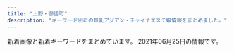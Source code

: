 ```yaml
---
title: "上野・御徒町"
description: "キーワード別にの巨乳アジアン・チャイナエステ嬢情報をまとめました。"
---
```


新着画像と新着キーワードをまとめています。
2021年06月25日の情報です。

<DmmAffiliateIns />
<KeywordTable
  shops={
    [
    {
        "img_links": [
            "http://kisyou.esjp.xyz/images/tel_footer.png",
            "http://kisyou.esjp.xyz/images/staff_bg.png",
            "http://kisyou.esjp.xyz/images/roomimg/R_3.jpg",
            "http://kisyou.esjp.xyz/images/newsbg.png",
            "http://kisyou.esjp.xyz/girl/6.jpg",
            "http://kisyou.esjp.xyz/images/mobile_bg.png",
            "http://kisyou.esjp.xyz/girl/1.jpg",
            "http://kisyou.esjp.xyz/images/roomimg/R_2.jpg",
            "http://kisyou.esjp.xyz/images/roomimg/R_1.jpg",
            "http://kisyou.esjp.xyz/girl/2.jpg",
            "http://kisyou.esjp.xyz/images/topbg.jpg",
            "http://kisyou.esjp.xyz/girl/3.jpg",
            "http://kisyou.esjp.xyz/images/roomimg/R_4.jpg",
            "http://kisyou.esjp.xyz/images/pickup_line.png",
            "http://kisyou.esjp.xyz/girl/10.jpg"
        ],
        "station": "\u6d45\u8349\u99c5",
        "name": "\u3082\u307f\u826f",
        "url": "http://kisyou.esjp.xyz/",
        "keywords": {}
    },
    {
        "keywords": {},
        "name": "\u30b9\u30de\u30a4\u30eb",
        "url": "http://smile.ests.jp/",
        "station": "JR\u5fa1\u5f92\u753a\u99c5\u5357\u53e3",
        "img_links": []
    },
    {
        "keywords": {
            "89": 7,
            "G": 26,
            "87": 50,
            "E": 13,
            "F": 6,
            "86": 27,
            "88": 26,
            "D": 65
        },
        "station": "JR\u5fa1\u5f92\u753a\u99c5\u5317\u53e3",
        "url": "http://www.yumenokoi.masg.info/",
        "img_links": [
            "http://www.yumenokoi.masg.info/images/service/s04.jpg",
            "http://www.yumenokoi.masg.info/images/rsubt3.png",
            "http://www.yumenokoi.masg.info/images/tel2.png",
            "http://www.yumenokoi.masg.info/files/021-02.jpg",
            "http://www.yumenokoi.masg.info/files/017.jpg",
            "http://www.yumenokoi.masg.info/images/b-online.png",
            "http://www.yumenokoi.masg.info/files/015.jpg",
            "http://www.yumenokoi.masg.info/files/002-02.jpg",
            "http://www.yumenokoi.masg.info/images/m2.jpg",
            "http://www.yumenokoi.masg.info/images/m4.jpg",
            "http://www.yumenokoi.masg.info/files/011-02.jpg",
            "http://www.yumenokoi.masg.info/images/slider-img002.jpg",
            "http://www.yumenokoi.masg.info/images/m1.jpg",
            "http://www.yumenokoi.masg.info/files/029.jpg",
            "http://www.yumenokoi.masg.info/files/011.jpg",
            "http://www.yumenokoi.masg.info/images/rsubt1.png",
            "http://www.yumenokoi.masg.info/files/006-02.jpg",
            "http://www.yumenokoi.masg.info/files/021.jpg",
            "http://www.yumenokoi.masg.info/images/service/s06.jpg",
            "http://www.yumenokoi.masg.info/images/service/s02.jpg",
            "http://www.yumenokoi.masg.info/images/rsubt4.png",
            "http://www.yumenokoi.masg.info/files/016-02.jpg",
            "http://www.yumenokoi.masg.info/files/023.jpg",
            "http://www.yumenokoi.masg.info/files/025.jpg",
            "http://www.yumenokoi.masg.info/photo_news/upimg/63687607e4ea1479a4_0.jpg",
            "http://www.yumenokoi.masg.info/images/m6.jpg",
            "http://www.yumenokoi.masg.info/files/010.jpg",
            "http://www.yumenokoi.masg.info/images/service/s01.jpg",
            "http://www.yumenokoi.masg.info/files/024-02.jpg",
            "http://www.yumenokoi.masg.info/files/024.jpg",
            "http://www.yumenokoi.masg.info/images/service/s03.jpg",
            "http://www.yumenokoi.masg.info/images/rsubt5.png",
            "http://www.yumenokoi.masg.info/files/018-02.jpg",
            "http://www.yumenokoi.masg.info/images/m3.jpg",
            "http://www.yumenokoi.masg.info/files/016.jpg",
            "http://www.yumenokoi.masg.info/files/017-02.jpg",
            "http://www.yumenokoi.masg.info/files/027.jpg",
            "http://www.yumenokoi.masg.info/files/008-02.jpg",
            "http://www.yumenokoi.masg.info/images/service/s05.jpg",
            "http://www.yumenokoi.masg.info/files/025-02.jpg",
            "http://www.yumenokoi.masg.info/files/015-02.jpg",
            "http://www.yumenokoi.masg.info/files/009.jpg",
            "http://www.yumenokoi.masg.info/files/010-02.jpg",
            "http://www.yumenokoi.masg.info/files/008.jpg",
            "http://www.yumenokoi.masg.info/files/023-02.jpg",
            "http://www.yumenokoi.masg.info/files/009-02.jpg",
            "http://www.yumenokoi.masg.info/files/002.jpg",
            "http://www.yumenokoi.masg.info/images/rsubt7.png",
            "http://www.yumenokoi.masg.info/files/027-02.jpg",
            "http://www.yumenokoi.masg.info/files/006.jpg",
            "http://www.yumenokoi.masg.info/images/rsubt2.png",
            "http://www.yumenokoi.masg.info/images/b-tel.png",
            "http://www.yumenokoi.masg.info/files/029-02.jpg",
            "http://www.yumenokoi.masg.info/files/026.jpg",
            "http://www.yumenokoi.masg.info/images/rsubt6.png",
            "http://www.yumenokoi.masg.info/images/slider-img001.jpg",
            "http://www.yumenokoi.masg.info/files/026-02.jpg",
            "http://www.yumenokoi.masg.info/files/018.jpg"
        ],
        "name": "\u5922\u306e\u604b"
    },
    {
        "img_links": [
            "http://www.ueno-assistant.com/images/4.jpg",
            "http://www.ueno-assistant.com/images/index_06.png",
            "https://www.ueno-assistant.com/images/index_08.png",
            "https://www.ueno-assistant.com/images/index_02.png",
            "http://www.ueno-assistant.com/images/opbs21-14t.jpg",
            "http://www.ueno-assistant.com/images/opbs20-9.jpg",
            "https://www.ueno-assistant.com/images/1.jpg",
            "https://www.ueno-assistant.com/images/index_09.png",
            "https://www.ueno-assistant.com/images/index_19.jpg",
            "http://www.ueno-assistant.com/images/index_07.png",
            "http://www.ueno-assistant.com/images/index_09.png",
            "http://www.ueno-assistant.com/images/1.jpg",
            "https://www.ueno-assistant.com/images/opbs21-4.jpg",
            "http://www.ueno-assistant.com/images/es21-1.jpg",
            "http://www.ueno-assistant.com/images/opbs21-14.jpg",
            "http://www.ueno-assistant.com/images/opbs21-4.jpg",
            "https://www.ueno-assistant.com/images/index_07.png",
            "https://www.ueno-assistant.com/images/index_18.jpg",
            "http://www.ueno-assistant.com/images/index_02.png",
            "http://www.ueno-assistant.com/images/index_05.png",
            "https://www.ueno-assistant.com/images/opbs21-14.jpg",
            "http://www.ueno-assistant.com/images/index_19.jpg",
            "https://www.ueno-assistant.com/images/4.jpg",
            "https://www.ueno-assistant.com/images/a0.jpg",
            "https://www.ueno-assistant.com/images/index_20.jpg",
            "https://www.ueno-assistant.com/images/opbs21-10.jpg",
            "http://www.ueno-assistant.com/images/opbs21-17.jpg",
            "https://www.ueno-assistant.com/images/index_03.png",
            "https://www.ueno-assistant.com/images/index_05.png",
            "http://www.ueno-assistant.com/images/index_03.png",
            "http://www.ueno-assistant.com/images/a0.jpg",
            "http://www.ueno-assistant.com/images/index_20.jpg",
            "https://www.ueno-assistant.com/images/opbs21-14t.jpg",
            "https://www.ueno-assistant.com/images/index_06.png",
            "https://www.ueno-assistant.com/images/opbs21-17.jpg",
            "http://www.ueno-assistant.com/images/opbs21-10.jpg",
            "https://www.ueno-assistant.com/images/es21-1.jpg",
            "https://www.ueno-assistant.com/images/opbs20-9.jpg",
            "http://www.ueno-assistant.com/images/index_08.png",
            "http://www.ueno-assistant.com/images/index_18.jpg"
        ],
        "name": "\u5973\u624b",
        "keywords": {
            "83": 2,
            "85": 2,
            "86": 2,
            "90": 2,
            "88": 2
        },
        "station": "JR\u4e0a\u91ce\u99c5\u6d45\u8349\u53e3",
        "url": "https://www.ueno-assistant.com/"
    },
    {
        "keywords": {
            "D": 4,
            "82": 16,
            "E": 8,
            "86": 4,
            "89": 4,
            "C": 4,
            "84": 4
        },
        "station": "JR\u5fa1\u5f92\u753a\u99c5\u5357\u53e3",
        "name": "\u30ab\u30eb\u30de\u30ea\u30be\u30fc\u30c8\uff06\u30b9\u30d1",
        "url": "http://esthe-massage.black/",
        "img_links": [
            "http://esthe-massage.black/images/cg5.jpg",
            "http://esthe-massage.black/images/index_bn_03.jpg",
            "http://esthe-massage.black/images/link_3.jpg",
            "http://esthe-massage.black/images/acc.jpg",
            "http://esthe-massage.black/images/index_an_02.jpg",
            "http://esthe-massage.black/images/index_an_05.jpg",
            "http://esthe-massage.black/images/cg10.jpg",
            "http://esthe-massage.black/images/sta11.jpg",
            "http://esthe-massage.black/images/tit1.png",
            "http://esthe-massage.black/images/qr.jpg",
            "http://esthe-massage.black/images/index_an_01.jpg",
            "http://esthe-massage.black/images/cg1.jpg",
            "http://esthe-massage.black/images/index_bn_05.jpg",
            "http://esthe-massage.black/images/sys03.jpg",
            "http://esthe-massage.black/images/sys02.jpg",
            "http://esthe-massage.black/images/sta10.jpg",
            "http://esthe-massage.black/images/cg11.jpg",
            "http://esthe-massage.black/images/cg2.jpg",
            "http://esthe-massage.black/images/cg6.jpg",
            "http://esthe-massage.black/images/index_an_04.jpg",
            "http://esthe-massage.black/images/top.jpg",
            "http://esthe-massage.black/images/index_bn_06.jpg",
            "http://esthe-massage.black/images/index_an_03.jpg",
            "http://esthe-massage.black/images/te.png",
            "http://esthe-massage.black/images/sta7.jpg",
            "http://esthe-massage.black/images/tit2.png",
            "http://esthe-massage.black/images/tit4.png",
            "http://esthe-massage.black/images/index_an_06.jpg",
            "http://esthe-massage.black/images/cg4.jpg",
            "http://esthe-massage.black/images/sta3.jpg",
            "http://esthe-massage.black/images/index_bn_01.jpg",
            "http://cdn.dino-es.com/images/logo/88x31DinoEs.png",
            "http://esthe-massage.black/images/cg7.jpg",
            "http://esthe-massage.black/images/cg3.jpg",
            "http://esthe-massage.black/images/sta2.jpg",
            "http://esthe-massage.black/images/sta5.jpg",
            "http://esthe-massage.black/images/tit5.png",
            "http://esthe-massage.black/images/sta6.jpg",
            "http://esthe-massage.black/images/footer.jpg",
            "http://esthe-massage.black/images/index_bn_02.jpg",
            "http://esthe-massage.black/images/sys01.jpg"
        ]
    },
    {
        "img_links": [
            "https://jouga.info/images/store/02.jpg",
            "https://jouga.info/staffPhoto/s20210327041944.jpg",
            "https://jouga.info/staffPhoto/s20210327040752.jpg",
            "https://jouga.info/staffPhoto/s20210605180428.jpg",
            "https://jouga.info/staffPhoto/b20210322204440.jpg",
            "https://jouga.info/images/store/03.jpg",
            "https://jouga.info/staffPhoto/b20210327041944.jpg",
            "https://jouga.info/staffPhoto/b20210326170220.jpg",
            "https://jouga.info/staffPhoto/s20210610010615.jpg",
            "https://jouga.info/staffPhoto/s20210416161316.jpg",
            "https://jouga.info/staffPhoto/s20210322204440.jpg",
            "https://jouga.info/staffPhoto/s20210507144453.jpg",
            "https://jouga.info/staffPhoto/b20210507144453.jpg",
            "https://jouga.info/staffPhoto/b20210605180428.jpg",
            "https://jouga.info/staffPhoto/b20210416161316.jpg",
            "https://jouga.info/staffPhoto/s20210415213823.jpg",
            "https://jouga.info/staffPhoto/b20210415213823.jpg",
            "https://jouga.info/staffPhoto/b20210610010615.jpg",
            "https://jouga.info/images/store/01.jpg",
            "https://jouga.info/staffPhoto/s20210415212610.jpg",
            "https://jouga.info/staffPhoto/s20210326170220.jpg",
            "https://jouga.info/images/store/04.jpg",
            "https://jouga.info/staffPhoto/s20210507144434.jpg"
        ],
        "keywords": {
            "85": 30,
            "D": 6,
            "88": 5,
            "86": 16
        },
        "station": "JR\u5fa1\u5f92\u753a\u99c5\u5357\u53e3",
        "url": "https://jouga.info/",
        "name": "\u5ae6\u5a25\uff5eJOGA\uff5e"
    },
    {
        "keywords": {},
        "img_links": [
            "http://rlx-salon.com/img/tel.png",
            "http://rlx-salon.com/img/nav-005.png",
            "http://rlx-salon.com/img/stt.jpg",
            "http://rlx-salon.com/staff/riri/01.png",
            "http://rlx-salon.com/staff/ruru/01.png",
            "http://rlx-salon.com/img/nav-004.png",
            "http://rlx-salon.com/staff/momoka/01.png",
            "http://rlx-salon.com/staff/eri/01.png",
            "http://rlx-salon.com/img/stb.jpg",
            "http://rlx-salon.com/img/no.png",
            "http://rlx-salon.com/img/nav-003.png",
            "http://rlx-salon.com/img/nav-001.png",
            "http://rlx-salon.com/img/nav-002.png",
            "http://rlx-salon.com/staff/risa/01.png",
            "http://rlx-salon.com/img/nav-006.png"
        ],
        "url": "http://rlx-salon.com/",
        "name": "\u30d0\u30cb\u30e9",
        "station": "\u8535\u524d\u99c5"
    },
    {
        "keywords": {
            "C": 2,
            "88": 8,
            "F": 2,
            "83": 2,
            "G": 4,
            "86": 2,
            "E": 4,
            "87": 12,
            "D": 12
        },
        "name": "COCO-GARDEN",
        "img_links": [
            "http://www.cocogarden.link/files/037.jpg",
            "http://www.cocogarden.link/images/top1.jpg",
            "http://www.cocogarden.link/files/058-02.jpg",
            "http://www.cocogarden.link/files/091-03.jpg",
            "http://www.cocogarden.link/files/090-03.jpg",
            "http://www.cocogarden.link/files/086-03.jpg",
            "http://www.cocogarden.link/files/037-02.jpg",
            "http://www.cocogarden.link/files/037-03.jpg",
            "http://www.cocogarden.link/files/059-03.jpg",
            "http://www.cocogarden.link/files/093-02.jpg",
            "http://www.cocogarden.link/files/080-02.jpg",
            "http://www.cocogarden.link/images/end1.png",
            "http://www.cocogarden.link/files/090.jpg",
            "http://www.cocogarden.link/files/075.jpg",
            "http://www.cocogarden.link/images/1.jpg",
            "http://www.cocogarden.link/files/059.jpg",
            "http://www.cocogarden.link/files/072-03.jpg",
            "http://www.cocogarden.link/files/076.jpg",
            "http://www.cocogarden.link/files/075-02.jpg",
            "http://www.cocogarden.link/files/093.jpg",
            "http://www.cocogarden.link/files/080-03.jpg",
            "http://www.cocogarden.link/files/072.jpg",
            "http://www.cocogarden.link/files/092.jpg",
            "http://www.cocogarden.link/files/093-03.jpg",
            "http://www.cocogarden.link/images/top.jpg",
            "http://www.cocogarden.link/files/080.jpg",
            "http://www.cocogarden.link/files/091-02.jpg",
            "http://www.cocogarden.link/images/s_news.jpg",
            "http://www.cocogarden.link/files/076-03.jpg",
            "http://www.cocogarden.link/files/076-02.jpg",
            "http://www.cocogarden.link/files/058-03.jpg",
            "http://www.cocogarden.link/files/086-02.jpg",
            "http://www.cocogarden.link/images/nbj3.jpg",
            "http://www.cocogarden.link/files/091.jpg",
            "http://www.cocogarden.link/images/s_info.jpg",
            "http://www.cocogarden.link/images/s_staff.jpg",
            "http://www.cocogarden.link/files/075-03.jpg",
            "http://www.cocogarden.link/files/072-02.jpg",
            "http://www.cocogarden.link/files/086.jpg",
            "http://www.cocogarden.link/images/s_pick.jpg",
            "http://www.cocogarden.link/files/058.jpg",
            "http://www.cocogarden.link/images/koko_200x40.png",
            "http://www.cocogarden.link/files/059-02.jpg",
            "http://www.cocogarden.link/files/092-03.jpg",
            "http://www.cocogarden.link/files/092-02.jpg",
            "http://www.cocogarden.link/files/090-02.jpg",
            "http://www.cocogarden.link/images/mobile.jpg"
        ],
        "url": "http://www.cocogarden.link/",
        "station": "JR\u5fa1\u5f92\u753a\u99c5\u5317\u53e3"
    },
    {
        "keywords": {
            "C": 17
        },
        "img_links": [
            "http://www.sh-riraks.xyz/uploads/200617/1-20061G54941Z9.jpg",
            "http://www.sh-riraks.xyz/uploads/181001/1-1Q001142T6406.jpg",
            "http://www.sh-riraks.xyz/uploads/201130/1-201130133215X9.jpg",
            "http://www.sh-riraks.xyz/img/ttl_girls.png",
            "http://www.sh-riraks.xyz/uploads/200107/1-20010F92019226.jpg",
            "http://www.sh-riraks.xyz/img/ttl_staff.png",
            "http://www.sh-riraks.xyz/uploads/201130/1-201130133012441.jpg",
            "http://www.sh-riraks.xyz/uploads/201130/1-201130133145E0.jpg",
            "http://www.sh-riraks.xyz/uploads/201130/1-201130132942Y6.jpg",
            "http://www.sh-riraks.xyz/uploads/181001/1-1Q001142IB48.jpg",
            "http://www.sh-riraks.xyz/uploads/allimg/180604/1-1P60410212A02.jpg",
            "http://www.sh-riraks.xyz/uploads/180521/1-1P5211649103K.jpg",
            "http://www.sh-riraks.xyz/uploads/201130/1-201130132956292.jpg",
            "http://www.sh-riraks.xyz/uploads/200617/1-20061G54TIb.jpg",
            "http://www.sh-riraks.xyz/uploads/201130/1-201130133045611.jpg",
            "http://www.sh-riraks.xyz/uploads/201130/1-201130133129441.jpg",
            "http://www.sh-riraks.xyz/uploads/201130/1-20113013311Rc.jpg",
            "http://www.sh-riraks.xyz/uploads/191015/1-1910151T03I48.jpg",
            "http://www.sh-riraks.xyz/uploads/190611/1-1Z611153S2561.jpg",
            "http://www.sh-riraks.xyz/img/ttl_pickup.png",
            "http://www.sh-riraks.xyz/img/ttl_mobile.png",
            "http://www.sh-riraks.xyz/uploads/201130/1-201130133029220.jpg",
            "http://www.sh-riraks.xyz/uploads/200617/1-20061G54ZQ14.jpg",
            "http://www.sh-riraks.xyz/img/ttl_wnew.png",
            "http://www.sh-riraks.xyz/uploads/180521/1-1P52116495SC.jpg"
        ],
        "name": "\u5922\u306e\u8776\u3005",
        "station": "JR\u5fa1\u5f92\u753a\u99c5\u5357\u53e3",
        "url": "http://www.sh-riraks.xyz/"
    },
    {
        "name": "\u862d\u82b1 \u30e9\u30f3\u30ab",
        "url": "http://verybeauty.info/",
        "img_links": [
            "http://verybeauty.info/images/store/05.jpg",
            "http://verybeauty.info/staffPhoto/b20201016143638.jpg",
            "http://verybeauty.info/staffPhoto/s20170527134756.jpg",
            "http://verybeauty.info/staffPhoto/s20201016143712.jpg",
            "http://verybeauty.info/js/sliderLine/slide_next.png",
            "http://verybeauty.info/staffPhoto/b20200531164041.jpg",
            "http://verybeauty.info/staffPhoto/s20170527134149.jpg",
            "http://verybeauty.info/staffPhoto/b20170527134149.jpg",
            "http://verybeauty.info/staffPhoto/b20170527134756.jpg",
            "http://verybeauty.info/staffPhoto/s20191018113136.jpg",
            "http://verybeauty.info/images/store/02.jpg",
            "http://verybeauty.info/staffPhoto/s20210621174816.jpg",
            "http://verybeauty.info/staffPhoto/s20200531164502.jpg",
            "http://verybeauty.info/staffPhoto/s20200118192201.jpg",
            "http://verybeauty.info/staffPhoto/b20191018113136.jpg",
            "http://verybeauty.info/js/sliderLine/slide_prev.png",
            "http://verybeauty.info/images/store/06.jpg",
            "http://verybeauty.info/images/store/01.jpg",
            "http://verybeauty.info/images/returnBtn.png",
            "http://verybeauty.info/staffPhoto/s20200531164041.jpg",
            "http://verybeauty.info/staffPhoto/s20201016143638.jpg",
            "http://verybeauty.info/images/mobile.jpg",
            "http://verybeauty.info/staffPhoto/b20210621174816.jpg"
        ],
        "keywords": {
            "86": 1,
            "88": 2,
            "85": 1,
            "D": 1
        },
        "station": "\u7530\u539f\u753a\u99c51\u756a\u51fa\u53e3"
    },
    {
        "keywords": {},
        "img_links": [],
        "name": "\u30de\u30ab\u30ed\u30f3",
        "station": "JR\u5fa1\u5f92\u753a\u99c5\u5317\u53e3",
        "url": "http://www.macaron.esjoho.com/"
    },
    {
        "name": "\u5a9a\u59eb\uff5e\u30d3\u30ad\uff5e",
        "station": "JR\u5fa1\u5f92\u753a\u99c5\u5317\u53e3",
        "img_links": [
            "http://biki-massage.work/img/sta4.jpg",
            "http://biki-massage.work/img/s2.jpg",
            "http://biki-massage.work/img/fla2.jpg",
            "http://biki-massage.work/sp/img/s3.jpg",
            "http://biki-massage.work/img/s3.jpg",
            "http://biki-massage.work/sp/img/t-a.jpg",
            "http://biki-massage.work/sp/img/add.jpg",
            "http://biki-massage.work/sp/img/s5.jpg",
            "http://biki-massage.work/sp/img/t-s.jpg",
            "http://biki-massage.work/img/s5.jpg",
            "http://biki-massage.work/sp/img/time.jpg",
            "http://biki-massage.work/sp/img/s2.jpg",
            "http://biki-massage.work/img/st1.jpg",
            "http://biki-massage.work/sp/img/info.jpg",
            "http://biki-massage.work/sp/img/t-o.jpg",
            "http://biki-massage.work/img/st3.jpg",
            "http://biki-massage.work/img/head.jpg",
            "http://biki-massage.work/img/nos.jpg",
            "http://biki-massage.work/img/sta3.jpg",
            "http://biki-massage.work/sp/img/cam.jpg",
            "http://biki-massage.work/img/fla3.jpg",
            "http://biki-massage.work/sp/img/tel.jpg",
            "http://biki-massage.work/img/campian.jpg",
            "http://biki-massage.work/img/st6.jpg",
            "http://biki-massage.work/img/sta2.jpg",
            "http://biki-massage.work/img/fla1.jpg",
            "http://biki-massage.work/img/st5.jpg",
            "http://biki-massage.work/sp/img/t-r.jpg",
            "http://biki-massage.work/sp/img/p6.jpg",
            "http://biki-massage.work/img/sta1.jpg",
            "http://biki-massage.work/sp/img/pic.jpg",
            "http://biki-massage.work/img/s1.jpg",
            "http://biki-massage.work/sp/img/s1.jpg",
            "http://biki-massage.work/sp/img/pc.jpg",
            "http://biki-massage.work/sp/img/p2.jpg",
            "http://biki-massage.work/sp/img/p3.jpg",
            "http://biki-massage.work/img/s6.jpg",
            "http://biki-massage.work/img/st4.jpg",
            "http://biki-massage.work/sp/img/botton.jpg",
            "http://biki-massage.work/img/s4.jpg",
            "http://biki-massage.work/img/botton.jpg",
            "http://biki-massage.work/img/mo.png",
            "http://biki-massage.work/img/sta5.jpg",
            "http://biki-massage.work/img/st2.jpg",
            "http://biki-massage.work/sp/img/s6.jpg",
            "http://biki-massage.work/sp/img/sys.jpg",
            "http://biki-massage.work/sp/img/t-t.jpg",
            "http://biki-massage.work/sp/img/tit.jpg",
            "http://biki-massage.work/img/sta6.jpg",
            "http://biki-massage.work/sp/img/s4.jpg"
        ],
        "url": "http://biki-massage.work/",
        "keywords": {
            "83": 1,
            "E": 1,
            "C": 16,
            "87": 2,
            "D": 3,
            "88": 2,
            "86": 7
        }
    },
    {
        "station": "JR\u5fa1\u5f92\u753a\u99c5\u5317\u53e3",
        "keywords": {},
        "img_links": [],
        "url": "http://www.itoshii.tokyo/",
        "name": "\u30d5\u30a1\u30f3\u30bf\u30b8\u30fc"
    },
    {
        "station": "JR\u5fa1\u5f92\u753a\u99c5\u5317\u53e3",
        "url": "https://u-este.com/",
        "img_links": [
            "https://u-este.com/wp-content/uploads/2021/02/01soaaklaa.jpg",
            "https://u-este.com/wp-content/themes/este/img/2.jpg",
            "https://u-este.com/wp-content/uploads/2021/02/121iyashia.jpg",
            "https://u-este.com/wp-content/uploads/2021/02/shiauiaas.jpg",
            "https://u-este.com/wp-content/themes/este/img/1.jpg",
            "https://u-este.com/wp-content/themes/este/img/tel_header.png",
            "https://u-este.com/wp-content/uploads/2021/02/02jiosajsaklsa.jpg",
            "https://u-este.com/wp-content/themes/este/img/3.jpg",
            "https://u-este.com/wp-content/uploads/2021/02/04shioajsioaklsa.jpg",
            "https://u-este.com/wp-content/uploads/2021/02/01sajioakla.jpg",
            "https://u-este.com/wp-content/uploads/2021/02/hsaosjiaklakla.jpg",
            "https://u-este.com/wp-content/themes/este/img/top-img05.png",
            "https://u-este.com/wp-content/themes/este/img/top-img02.png",
            "https://u-este.com/wp-content/uploads/2021/02/2121iyashia.jpg",
            "https://u-este.com/wp-content/uploads/2021/02/sajiojaiolaksa.jpg",
            "https://u-este.com/wp-content/uploads/2021/02/sajiojaioaklakksla.jpg",
            "https://u-este.com/wp-content/uploads/2021/02/02sioajsioasa.jpg",
            "https://u-este.com/wp-content/uploads/2021/02/stadyfuygaiho.jpg",
            "https://u-este.com/wp-content/uploads/2021/02/0hsaisjiaaaklaslka.jpg",
            "https://u-este.com/wp-content/themes/este/img/top-img01.png",
            "https://u-este.com/wp-content/themes/este/img/call.png",
            "https://u-este.com/wp-content/themes/este/img/top-img04b.png",
            "https://u-este.com/wp-content/uploads/2021/02/03ioasjiassaa.jpg",
            "https://u-este.com/wp-content/themes/este/img/tel_footer.png",
            "https://u-este.com/wp-content/uploads/2021/02/897s6aaiyashia.jpg",
            "https://u-este.com/wp-content/uploads/2021/02/srdaytfuygiho.jpg",
            "https://u-este.com/wp-content/uploads/2021/02/drtyfugihoj.jpg",
            "https://u-este.com/wp-content/uploads/2021/02/11iyashia.jpg",
            "https://u-este.com/wp-content/themes/este/img/4.jpg",
            "https://u-este.com/wp-content/uploads/2021/02/draytfusgyiho.jpg",
            "https://u-este.com/wp-content/uploads/2021/02/aertdyfugiho.jpg"
        ],
        "name": "\u7652\u3057\u5c4b",
        "keywords": {
            "D": 25,
            "F": 3,
            "E": 13,
            "C": 7,
            "\u30bb\u30af\u30b7\u30fc": 2
        }
    },
    {
        "name": "Rei",
        "keywords": {},
        "url": "http://yura-kunitachi.xyz/",
        "img_links": [
            "http://yura-kunitachi.xyz/_src/53513935/wechatimg92.jpg",
            "http://yura-kunitachi.xyz/_src/53513943/navi_01.png",
            "http://yura-kunitachi.xyz/_src/53513953/navi_06.png",
            "http://yura-kunitachi.xyz/_src/53513951/navi_05.png",
            "http://yura-kunitachi.xyz/_src/53513957/wechatimg229.jpg",
            "http://yura-kunitachi.xyz/_src/55498272/wechatimg91.jpg",
            "http://yura-kunitachi.xyz/_src/53513949/navi_04.png",
            "http://yura-kunitachi.xyz/_src/53513942/3da7d3dc6ee4f2d3861295bdb20452b671deb86c6f4e442ebce1715dc06eb99e.jpg",
            "http://yura-kunitachi.xyz/_src/53513955/cam.jpg",
            "http://yura-kunitachi.xyz/_src/53513945/navi_02.png",
            "http://yura-kunitachi.xyz/_src/53513963/wechatimg102.jpg",
            "http://yura-kunitachi.xyz/_src/53513967/xxl_44c52558b2be4d61a2f879da7d157c31.jpg",
            "http://yura-kunitachi.xyz/_src/53513910/5f5316158ec7f0d0727854410a5be46303a324b1fef3ef0de82fa8c4fe0f59d4.jpg",
            "http://yura-kunitachi.xyz/_src/53513965/wechatimg81_20210306210100439.jpg",
            "http://yura-kunitachi.xyz/_src/53513931/wechatimg89.jpg",
            "http://yura-kunitachi.xyz/_src/53513933/wechatimg90.jpg",
            "http://yura-kunitachi.xyz/_src/55498274/wechatimg8.jpg",
            "http://yura-kunitachi.xyz/_src/53513929/wechatimg93.jpg",
            "http://yura-kunitachi.xyz/_src/53513959/137080-osd41m-772.jpg",
            "http://yura-kunitachi.xyz/_src/53513961/wechatimg97.jpg",
            "http://yura-kunitachi.xyz/_src/53513947/navi_03.png"
        ],
        "station": "\u7530\u539f\u753a\u99c5\u30a8\u30ec\u30d9\u30fc\u30bf\u30fc\u53e3"
    },
    {
        "keywords": {
            "85": 1,
            "89": 1,
            "C": 2,
            "86": 2,
            "87": 1,
            "E": 6,
            "D": 4,
            "88": 1
        },
        "img_links": [
            "http://www.rosa-es.info/img/pic/slide_1.jpg",
            "http://www.rosa-es.info/staff/yuri1.jpg",
            "http://www.rosa-es.info/staff/yuki.jpg",
            "http://www.rosa-es.info/staff/yuki2.jpg",
            "http://www.rosa-es.info/staff/yumi.jpg",
            "http://www.rosa-es.info/staff/yuki1.jpg",
            "http://www.rosa-es.info/staff/rara.jpg",
            "http://www.rosa-es.info/staff/yumi2.jpg",
            "http://www.rosa-es.info/staff/nana.jpg",
            "http://www.rosa-es.info/staff/koko2.jpg",
            "http://www.rosa-es.info/img/pic/int4.jpg",
            "http://www.rosa-es.info/staff/koko1.jpg",
            "http://www.rosa-es.info/staff/yuri.jpg",
            "http://www.rosa-es.info/img/pic/slide_2.jpg",
            "http://www.rosa-es.info/staff/rara1.jpg",
            "http://www.rosa-es.info/staff/nana2.jpg",
            "http://www.rosa-es.info/staff/yumi1.jpg",
            "http://www.rosa-es.info/img/pic/int2.jpg",
            "http://www.rosa-es.info/staff/nana1.jpg",
            "http://www.rosa-es.info/img/loader.png",
            "http://www.rosa-es.info/staff/yuri2.jpg",
            "http://www.rosa-es.info/img/pic/int1.jpg",
            "http://www.rosa-es.info/img/pic/int3.jpg",
            "http://www.rosa-es.info/staff/koko.jpg",
            "http://www.rosa-es.info/staff/rara2.jpg"
        ],
        "name": "\u6708\u591c",
        "station": "JR\u4e0a\u91ce\u99c5\u6d45\u8349\u53e3",
        "url": "http://www.rosa-es.info/"
    },
    {
        "station": "JR\u5fa1\u5f92\u753a\u99c5\u5317\u53e3",
        "keywords": {},
        "url": "https://re.uouono.com/",
        "name": "Dear -\u30c7\u30a3\u30a2-",
        "img_links": []
    },
    {
        "img_links": [],
        "keywords": {},
        "station": "JR\u5fa1\u5f92\u753a\u99c5\u5357\u53e3",
        "url": "http://ikoi.ies.fun/",
        "name": "\u61a9"
    },
    {
        "img_links": [
            "http://www.turu.esraku.com/files/002.jpg",
            "http://www.turu.esraku.com/files/007.jpg",
            "http://www.turu.esraku.com/files/004.jpg",
            "http://www.turu.esraku.com/files/003-02.jpg",
            "http://www.turu.esraku.com/files/004-02.jpg",
            "http://www.turu.esraku.com/files/002-02.jpg",
            "http://www.turu.esraku.com/files/001.jpg",
            "http://www.turu.esraku.com/photo_news/upimg/5719960d5444c8f9b8_0.jpg",
            "http://www.turu.esraku.com/photo_news/upimg/1123760c6a00227706_0.jpg",
            "http://www.turu.esraku.com/images/dummy.png",
            "http://www.turu.esraku.com/files/003.jpg",
            "http://www.turu.esraku.com/files/005.jpg",
            "http://www.turu.esraku.com/files/005-02.jpg",
            "http://www.turu.esraku.com/files/008.jpg",
            "http://www.turu.esraku.com/files/007-02.jpg",
            "https://aromamore.tokyo/images/dummy.png",
            "http://www.turu.esraku.com/photo_news/upimg/2585860d003f1a40e0_0.jpg",
            "http://www.turu.esraku.com/files/001-02.jpg",
            "http://www.turu.esraku.com/files/008-02.jpg"
        ],
        "name": "\u9db4",
        "station": "\u6d45\u8349\u99c52\u756a\u51fa\u53e3",
        "keywords": {
            "86": 12,
            "87": 53,
            "84": 1,
            "D": 61,
            "\u30bb\u30af\u30b7\u30fc": 1,
            "88": 2,
            "E": 3,
            "C": 2,
            "85": 2,
            "F": 4
        },
        "url": "http://www.turu.esraku.com/"
    },
    {
        "url": "http://spa-amore.info/",
        "keywords": {
            "C": 1
        },
        "name": "\u30b9\u30d1 \u30a2\u30e2\u30fc\u30ec",
        "img_links": [
            "http://spa-amore.info/uploads/rubyes/2017/02/icon_flower.png",
            "http://spa-amore.info/uploads/rubyes/2018/12/ad_7z8_720.png",
            "http://spa-amore.info/uploads/rubyes/2019/03/img_35012.jpg",
            "http://spa-amore.info/uploads/rubyes/2017/02/subvisual_reserve.png",
            "http://spa-amore.info/uploads/rubyes/2020/03/lili.jpeg",
            "http://spa-amore.info/uploads/rubyes/2017/02/img_info_05.png",
            "http://spa-amore.info/uploads/rubyes/2017/02/wifi.jpg",
            "http://spa-amore.info/uploads/rubyes/2020/11/img_6654.jpg",
            "http://spa-amore.info/uploads/rubyes/2017/02/img_info_01.png",
            "http://spa-amore.info/uploads/rubyes/2017/02/bnr_side_03.png",
            "http://spa-amore.info/uploads/rubyes/2019/12/img_3765.jpg",
            "http://spa-amore.info/\thttp:/spa-amore.info/uploads/rubyes/2019/03/ivent2.jpeg",
            "http://spa-amore.info/uploads/rubyes/2019/04/img_3767.jpg",
            "http://spa-amore.info/uploads/rubyes/2019/12/img_3763.jpg",
            "http://spa-amore.info/uploads/rubyes/2018/06/img_6509de79a84e589afe69cac1.jpg",
            "http://spa-amore.info/uploads/rubyes/2018/06/img_6517de79a84e589afe69cac1.jpg",
            "http://spa-amore.info/uploads/rubyes/2017/02/img_info_06.png",
            "http://spa-amore.info/uploads/rubyes/images/p01.png",
            "http://spa-amore.info/uploads/rubyes/images/subvisual_staff.png",
            "http://spa-amore.info/uploads/rubyes/2020/11/img_6655.jpg",
            "http://spa-amore.info/uploads/rubyes/2017/02/subvisual_magazine.png",
            "http://spa-amore.info/uploads/rubyes/2018/06/img_6526de79a84e589afe69cac1.jpg",
            "http://spa-amore.info/uploads/rubyes/2019/10/img_4995.jpg",
            "http://spa-amore.info/uploads/rubyes/2017/02/btn_top_03.png",
            "http://spa-amore.info/uploads/rubyes/2020/01/img_5610-1919x2560.jpg",
            "http://spa-amore.info/uploads/rubyes/2017/02/btn_top_01.png",
            "http://spa-amore.info/uploads/rubyes/2018/12/ad-7z8-s.png",
            "http://spa-amore.info/uploads/rubyes/2019/10/img_4997.jpg",
            "http://spa-amore.info/uploads/rubyes/2019/12/img_3766.jpg",
            "http://spa-amore.info/uploads/rubyes/images/icon_flower.png",
            "http://spa-amore.info/uploads/rubyes/2017/02/subvisual_qa.png",
            "http://spa-amore.info/uploads/rubyes/2017/02/bnr_side_credit.png",
            "http://spa-amore.info/uploads/rubyes/2020/05/img_4838.jpg",
            "http://spa-amore.info/uploads/rubyes/2018/06/bnr_side_041.png",
            "http://spa-amore.info/uploads/rubyes/2017/03/img_bnr_concept.png",
            "http://spa-amore.info/uploads/rubyes/2018/11/img_2998.png",
            "http://spa-amore.info/uploads/rubyes/2019/04/img_3768.jpg",
            "http://spa-amore.info/uploads/rubyes/2017/02/img_info_02.png",
            "http://spa-amore.info/uploads/rubyes/2019/10/img_5017.jpg",
            "http://spa-amore.info/uploads/rubyes/2019/12/img_3761.jpg",
            "http://spa-amore.info/uploads/rubyes/2018/06/tel.jpg",
            "http://spa-amore.info/uploads/rubyes/2017/02/subvisual_enquete.png",
            "http://spa-amore.info/uploads/rubyes/2018/06/wechatimg111.jpeg",
            "http://spa-amore.info/uploads/rubyes/2017/02/bnr_side_02.png",
            "http://spa-amore.info/uploads/rubyes/2017/02/img_info_04.png",
            "http://spa-amore.info/uploads/rubyes/2017/02/subvisual_info.png",
            "http://spa-amore.info/uploads/rubyes/2017/02/bnr_side_05.png",
            "http://spa-amore.info/uploads/rubyes/2017/02/subvisual_link-1000x144.png",
            "http://spa-amore.info/uploads/rubyes/2019/07/img_4390.jpg",
            "http://spa-amore.info/uploads/rubyes/2017/02/btn_top_02.png",
            "http://spa-amore.info/uploads/rubyes/images/no-photo.jpg",
            "http://spa-amore.info/uploads/rubyes/2017/02/bnr_side_01.png",
            "http://spa-amore.info/uploads/rubyes/2017/02/subvisual_link.png",
            "http://spa-amore.info/uploads/rubyes/2017/02/treatment.png",
            "http://spa-amore.info/uploads/rubyes/2017/02/img_info_03.png",
            "http://spa-amore.info/uploads/rubyes/2018/06/img_6484de79a84e589afe69cac1.jpg",
            "http://spa-amore.info/uploads/rubyes/2020/12/img_6829.jpg",
            "http://spa-amore.info/uploads/rubyes/2017/02/subvisual_contact.png",
            "http://spa-amore.info/uploads/rubyes/2019/03/img_35011.jpg"
        ],
        "station": "JR\u5fa1\u5f92\u753a\u99c5\u5317\u53e3"
    },
    {
        "name": "\u5b89\u5fc3\u5802",
        "station": "JR\u5fa1\u5f92\u753a\u99c5\u5357\u53e3",
        "url": "http://es-en.info/",
        "img_links": [
            "http://es-en.info/images/mobile.jpg",
            "http://es-en.info/sp/images/sys4.png",
            "http://es-en.info/img/natumi1.jpg",
            "http://es-en.info/img/yuka.jpg",
            "http://es-en.info/sp/menu/interior.jpg",
            "http://es-en.info/img/zb.jpg",
            "http://es-en.info/images/2.jpg",
            "http://es-en.info/sp/staff/yuka.jpg",
            "http://es-en.info/images/sys1.png",
            "http://es-en.info/images/head.jpg",
            "http://es-en.info/images/info.png",
            "http://es-en.info/sp/images/rec3.png",
            "http://es-en.info/images/news.jpg",
            "http://es-en.info/sp/images/sys1.jpg",
            "http://es-en.info/sp/images/sys3.jpg",
            "http://es-en.info/img/koyuki.jpg",
            "http://es-en.info/sp/images/head.jpg",
            "http://es-en.info/images/staff_t.jpg",
            "http://es-en.info/sp/images/sisu.png",
            "http://es-en.info/sp/menu/top.jpg",
            "http://es-en.info/sp/img/natumi1.jpg",
            "http://es-en.info/sp/images/int1.jpg",
            "http://es-en.info/sp/menu/staff.jpg",
            "http://es-en.info/sp/images/rec2.png",
            "http://es-en.info/img/natumi.jpg",
            "http://es-en.info/sp/images/newsb.png",
            "http://es-en.info/sp/images/sisu_t.jpg",
            "http://es-en.info/images/9.jpg",
            "http://es-en.info/sp/images/int3.jpg",
            "http://es-en.info/sp/images/news.jpg",
            "http://es-en.info/sp/img/koyuki1.jpg",
            "http://es-en.info/sp/images/tel.jpg",
            "http://es-en.info/images/7.jpg",
            "http://es-en.info/sp/images/topgirl.jpg",
            "http://es-en.info/sp/images/interior_t.png",
            "http://es-en.info/sp/images/sys2.jpg",
            "http://es-en.info/sp/images/ac1.jpg",
            "http://es-en.info/sp/images/int2.jpg",
            "http://es-en.info/sp/staff/natumi.jpg",
            "http://es-en.info/sp/images/footer.jpg",
            "http://es-en.info/images/rem.jpg",
            "http://es-en.info/img/yuka1.jpg",
            "http://es-en.info/sp/staff/koyuki.jpg",
            "http://es-en.info/sp/images/rec1.png",
            "http://es-en.info/sp/images/time.png",
            "http://es-en.info/sp/images/top.jpg",
            "http://es-en.info/img/koyuki1.jpg",
            "http://es-en.info/sp/images/pc.jpg",
            "http://es-en.info/sp/img/yuka1.jpg",
            "http://es-en.info/sp/images/staff_t.png",
            "http://es-en.info/sp/images/int1.png",
            "http://es-en.info/images/interior_t.jpg",
            "http://es-en.info/images/interior.png",
            "http://es-en.info/images/sm.jpg"
        ],
        "keywords": {
            "87": 1
        }
    },
    {
        "name": "\u30a2\u30ed\u30de\u30ed\u30ea\u30fc\u30bf",
        "keywords": {},
        "station": "\u6e6f\u5cf6\u99c5",
        "url": "http://lena.este.work/",
        "img_links": [
            "http://lena.este.work/images_staff/momo.jpg",
            "http://lena.este.work/images/mainvisual2_right.jpg",
            "http://lena.este.work/images/mainvisual1_right.jpg",
            "http://lena.este.work/images_staff/staff-2.jpg",
            "http://lena.este.work/images_staff/staff-4.jpg",
            "http://lena.este.work/images/bnr_160_45.jpg",
            "http://lena.este.work/images/bnr_200_40.jpg",
            "http://lena.este.work/mens-esthe1.png",
            "http://lena.este.work/images/mainvisual1_left.jpg",
            "http://lena.este.work/images/no_image.jpg",
            "http://lena.este.work/images/mainvisual2_left.jpg",
            "http://lena.este.work/images/bnr_468_60.jpg",
            "http://lena.este.work/images_staff/staff-1.jpg",
            "http://lena.este.work/images/bnr_88_31.jpg",
            "http://lena.este.work/images/mainvisual_txt.png",
            "http://lena.este.work/images_staff/staff-3.jpg",
            "http://lena.este.work/images/line.png"
        ]
    },
    {
        "img_links": [
            "http://rose.esmens.com/css/tel.png",
            "http://rose.esmens.com/css/nav/nav-004.png",
            "http://rose.esmens.com/css/staff/staff01-a.jpg",
            "http://rose.esmens.com/css/staff/staff003.jpg",
            "http://rose.esmens.com/css/staff/staff04.jpg",
            "http://rose.esmens.com/css/staff/staff07.jpg",
            "http://rose.esmens.com/css/top-right02.png",
            "http://rose.esmens.com/css/staff/staff06.jpg",
            "http://rose.esmens.com/css/nav/nav-006.png",
            "http://rose.esmens.com/css/staff/staff002.jpg",
            "http://rose.esmens.com/css/cam01.jpg",
            "http://rose.esmens.com/css/nav/nav-001.png",
            "http://rose.esmens.com/css/nav/nav-005.png",
            "http://rose.esmens.com/css/top-right-01.png",
            "http://rose.esmens.com/css/nav/nav-002.png",
            "http://rose.esmens.com/css/nav/nav-003.png",
            "http://rose.esmens.com/css/staff/staff01-b.jpg",
            "http://rose.esmens.com/css/staff/staff05.jpg"
        ],
        "keywords": {
            "C": 1,
            "87": 3,
            "90": 1,
            "85": 2,
            "D": 4,
            "86": 1,
            "E": 1
        },
        "url": "http://rose.esmens.com/",
        "station": "JR\u5fa1\u5f92\u753a\u99c5\u5317\u53e3",
        "name": "Rose"
    },
    {
        "name": "\u7652\u3057\u306e\u5bb6",
        "station": "\u6d45\u8349\u99c5",
        "img_links": [
            "http://www.iyashinoie.mensest.com/img/nav-005.png",
            "http://www.iyashinoie.mensest.com/img/nav-004.png",
            "http://www.iyashinoie.mensest.com/img/nav-001.png",
            "http://www.iyashinoie.mensest.com/files/001.jpg",
            "http://www.iyashinoie.mensest.com/files/003.jpg",
            "http://www.iyashinoie.mensest.com/files/002.jpg",
            "http://www.iyashinoie.mensest.com/files/005.jpg",
            "http://www.iyashinoie.mensest.com/img/nav-006.png",
            "http://www.iyashinoie.mensest.com/img/top01.png",
            "http://www.iyashinoie.mensest.com/img/nav-002.png",
            "http://www.iyashinoie.mensest.com/img/nav-003.png",
            "http://www.iyashinoie.mensest.com/img/stb.jpg",
            "http://www.iyashinoie.mensest.com/img/tel.png",
            "http://www.iyashinoie.mensest.com/img/stt.jpg",
            "http://www.iyashinoie.mensest.com/files/006.jpg"
        ],
        "keywords": {
            "87": 3,
            "C": 1,
            "86": 2,
            "D": 4
        },
        "url": "http://www.iyashinoie.mensest.com/"
    },
    {
        "station": "JR\u4e0a\u91ce\u99c5\u6d45\u8349\u53e3",
        "name": "You and I*\u30e6\u30fc\uff06\u30a2\u30a4",
        "keywords": {},
        "url": "http://for-you-ueno.com/",
        "img_links": [
            "http://for-you-ueno.com/lib/img/course.png",
            "http://for-you-ueno.com/lib/img/cast2/img1.jpg",
            "http://for-you-ueno.com/lib/img/cast2/img4-s.jpg",
            "http://for-you-ueno.com/lib/img/cast5/img3.jpg",
            "http://for-you-ueno.com/lib/img/address.png",
            "http://for-you-ueno.com/lib/img/slide3.jpg",
            "http://for-you-ueno.com/lib/img/cast2/img2.jpg",
            "http://for-you-ueno.com/lib/img/cast5/img3-s.jpg",
            "http://for-you-ueno.com/lib/img/course1.png",
            "http://for-you-ueno.com/lib/img/cast1/img1-s.jpg",
            "http://for-you-ueno.com/lib/img/oil.png",
            "http://for-you-ueno.com/lib/img/deep.png",
            "http://for-you-ueno.com/lib/img/plan-ttl.png",
            "http://for-you-ueno.com/lib/img/info-ttl.png",
            "http://for-you-ueno.com/lib/img/awa.png",
            "http://for-you-ueno.com/lib/img/cast1/img1.jpg",
            "http://for-you-ueno.com/lib/img/h1.png",
            "http://for-you-ueno.com/lib/img/cast2/img2-s.jpg",
            "http://for-you-ueno.com/lib/img/cast4/img2.jpg",
            "http://for-you-ueno.com/lib/img/cast5/img2.jpg",
            "http://for-you-ueno.com/lib/img/course4.png",
            "http://for-you-ueno.com/lib/img/slide1.jpg",
            "http://for-you-ueno.com/lib/img/cp-sub1.png",
            "http://for-you-ueno.com/lib/img/open.png",
            "http://for-you-ueno.com/lib/img/cast1/img2.jpg",
            "http://for-you-ueno.com/lib/img/course2.png",
            "http://for-you-ueno.com/lib/img/cast3/img1.jpg",
            "http://for-you-ueno.com/lib/img/cp-desc1sp.png",
            "http://for-you-ueno.com/lib/img/other.png",
            "http://for-you-ueno.com/lib/img/cp-ttl.png",
            "http://for-you-ueno.com/lib/img/aroma.png",
            "http://for-you-ueno.com/lib/img/ashiura.png",
            "http://for-you-ueno.com/lib/img/gallery.png",
            "http://for-you-ueno.com/lib/img/cast2/img4.jpg",
            "http://for-you-ueno.com/lib/img/recommend.png",
            "http://for-you-ueno.com/lib/img/cp-sub2.png",
            "http://for-you-ueno.com/lib/img/cast3/img3-s.jpg",
            "http://for-you-ueno.com/lib/img/cp-desc2sp.png",
            "http://for-you-ueno.com/lib/img/course3.png",
            "http://for-you-ueno.com/lib/img/cast5/img1-s.jpg",
            "http://for-you-ueno.com/lib/img/cast3/img2.jpg",
            "http://for-you-ueno.com/lib/img/cast4/img1-s.jpg",
            "http://for-you-ueno.com/lib/img/siatsu.png",
            "http://for-you-ueno.com/lib/img/cast3/img4-s.jpg",
            "http://for-you-ueno.com/lib/img/cast3/img3.jpg",
            "http://for-you-ueno.com/lib/img/cast.png",
            "http://for-you-ueno.com/lib/img/cast5/img2-s.jpg",
            "http://for-you-ueno.com/lib/img/cast3/img2-s.jpg",
            "http://for-you-ueno.com/lib/img/course5.png",
            "http://for-you-ueno.com/lib/img/cast5/img1.jpg",
            "http://for-you-ueno.com/lib/img/cast2/img3-s.jpg",
            "http://for-you-ueno.com/lib/img/cp-desc2.png",
            "http://for-you-ueno.com/lib/img/cp-desc1.png",
            "http://for-you-ueno.com/lib/img/plan.png",
            "http://for-you-ueno.com/lib/img/tel.png",
            "http://for-you-ueno.com/lib/img/cast3/img4.jpg",
            "http://for-you-ueno.com/lib/img/phone.png",
            "http://for-you-ueno.com/lib/img/cast3/img1-s.jpg",
            "http://for-you-ueno.com/lib/img/course-ttl.png",
            "http://for-you-ueno.com/lib/img/cast2/img3.jpg",
            "http://for-you-ueno.com/lib/img/cast4/img2-s.jpg",
            "http://for-you-ueno.com/lib/img/cast-ttl.png",
            "http://for-you-ueno.com/lib/img/slide2.jpg",
            "http://for-you-ueno.com/lib/img/cast1/img2-s.jpg",
            "http://for-you-ueno.com/lib/img/cast2/img1-s.jpg",
            "http://for-you-ueno.com/lib/img/cast4/img1.jpg"
        ]
    },
    {
        "img_links": [
            "https://okachi-mg.com/images/esk1.jpg",
            "https://okachi-mg.com/images/ks21-14.jpg",
            "http://www.okachi-mg.com/images/ks21-4.jpg",
            "http://www.okachi-mg.com/images/a0.jpg",
            "https://okachi-mg.com/images/ks21-4.jpg",
            "http://www.okachi-mg.com/images/index_18.jpg",
            "https://okachi-mg.com/images/ks21-17.jpg",
            "https://okachi-mg.com/images/ks21-10.jpg",
            "https://okachi-mg.com/images/index_07.png",
            "http://www.okachi-mg.com/images/index_07.png",
            "https://okachi-mg.com/images/index_03.png",
            "http://www.okachi-mg.com/images/index_19.jpg",
            "http://www.okachi-mg.com/images/index_20.jpg",
            "https://okachi-mg.com/images/index_06.png",
            "https://okachi-mg.com/images/ks20-9t.jpg",
            "https://okachi-mg.com/images/4.jpg",
            "http://www.okachi-mg.com/images/ks21-10.jpg",
            "http://www.okachi-mg.com/images/ks20-9.jpg",
            "https://okachi-mg.com/images/index_08.png",
            "http://www.okachi-mg.com/images/4.jpg",
            "https://okachi-mg.com/images/index_02.png",
            "https://okachi-mg.com/images/index_19.jpg",
            "https://okachi-mg.com/images/index_18.jpg",
            "http://www.okachi-mg.com/images/esk1.jpg",
            "http://www.okachi-mg.com/images/index_08.png",
            "http://www.okachi-mg.com/images/ks21-17.jpg",
            "http://www.okachi-mg.com/images/index_05.png",
            "http://www.okachi-mg.com/images/index_03.png",
            "http://www.okachi-mg.com/images/ks21-14.jpg",
            "http://www.okachi-mg.com/images/index_09.png",
            "https://okachi-mg.com/images/a0.jpg",
            "https://okachi-mg.com/images/index_05.png",
            "https://okachi-mg.com/images/index_09.png",
            "https://okachi-mg.com/images/ks20-9.jpg",
            "http://www.okachi-mg.com/images/index_02.png",
            "http://www.okachi-mg.com/images/index_06.png",
            "https://okachi-mg.com/images/index_20.jpg",
            "http://www.okachi-mg.com/images/ks20-9t.jpg",
            "https://okachi-mg.com/images/1.jpg",
            "http://www.okachi-mg.com/images/1.jpg"
        ],
        "keywords": {
            "85": 2,
            "90": 2,
            "84": 2,
            "83": 2,
            "86": 2
        },
        "url": "https://okachi-mg.com/",
        "station": "JR\u5fa1\u5f92\u753a\u99c5\u5357\u53e3",
        "name": "\u559c\u624b-\u304d\u3057\u3085-"
    },
    {
        "url": "http://plumeria.mensest.work/",
        "img_links": [
            "http://plumeria.mensest.work/media/sites/24/2021/03/1616730353-002-150x150.jpg",
            "http://plumeria.mensest.work/media/sites/24/2021/03/1615172497-img_top01.jpg",
            "http://plumeria.mensest.work/media/sites/24/2021/03/1615250789-030.jpg",
            "http://plumeria.mensest.work/media/sites/24/2021/03/1615518150-room3.jpg",
            "http://plumeria.mensest.work/media/sites/24/elementor/thumbs/1615175401-tel-p5co93la4p4p6nk8mkhx9c6z87iqimku8jn80095m4.png",
            "http://plumeria.mensest.work/media/sites/24/2021/03/1616730353-002.jpg",
            "http://plumeria.mensest.work/media/sites/24/2021/03/1616730407-001.jpg",
            "http://plumeria.mensest.work/media/sites/24/2021/03/1615634026-000.jpg",
            "http://plumeria.mensest.work/media/sites/24/2021/03/1615251116-070.jpg",
            "http://plumeria.mensest.work/media/sites/24/2021/03/1615518151-room4.jpg",
            "http://plumeria.mensest.work/media/sites/24/2021/03/1615514189-w.jpg",
            "http://plumeria.mensest.work/media/sites/24/2021/03/1616730407-001-150x150.jpg",
            "http://plumeria.mensest.work/media/sites/24/2021/03/1615514241-l.jpg",
            "http://plumeria.mensest.work/media/sites/24/2021/03/1616730881-003.jpg",
            "http://plumeria.mensest.work/media/sites/24/2021/03/1615250277-040.jpg",
            "http://plumeria.mensest.work/media/sites/24/2021/03/1615967448-koko_200x40.png",
            "http://plumeria.mensest.work/media/sites/24/2021/03/1615514231-t.jpg",
            "http://plumeria.mensest.work/media/sites/24/2021/03/1615769442-3000.png",
            "http://plumeria.mensest.work/media/sites/24/2021/03/1615518147-room2.jpg",
            "http://plumeria.mensest.work/media/sites/24/2021/03/1615974727-n.png",
            "http://plumeria.mensest.work/media/sites/24/2021/03/1615518146-room1.jpg",
            "http://plumeria.mensest.work/media/sites/24/2021/03/1615251006-010.jpg"
        ],
        "name": "\u30a2\u30ed\u30de\u30d7\u30eb\u30e1\u30ea\u30a2",
        "keywords": {
            "E": 55,
            "G": 32,
            "D": 30,
            "\u30bb\u30af\u30b7\u30fc": 2,
            "C": 15
        },
        "station": "JR\u5fa1\u5f92\u753a\u99c5\u5357\u53e3"
    },
    {
        "station": "JR\u4e0a\u91ce\u99c5\u6d45\u8349\u53e3",
        "img_links": [
            "http://ueno-miyabi.work/sp/images/int1.jpg",
            "http://ueno-miyabi.work/sp/images/staff_t.jpg",
            "http://ueno-miyabi.work/images/int1.jpg",
            "http://ueno-miyabi.work/images/int2.jpg",
            "http://ueno-miyabi.work/img/jun1.jpg",
            "http://ueno-miyabi.work/sp/img/jun2.jpg",
            "http://ueno-miyabi.work/staff/jun.jpg",
            "http://ueno-miyabi.work/sp/staff/yuyu.jpg",
            "http://ueno-miyabi.work/img/haru1.jpg",
            "http://ueno-miyabi.work/images/rec2.jpg",
            "http://ueno-miyabi.work/images/news_t.jpg",
            "http://ueno-miyabi.work/images/tr.jpg",
            "http://ueno-miyabi.work/images/newsb.png",
            "http://ueno-miyabi.work/images/rem.jpg",
            "http://ueno-miyabi.work/images/2.jpg",
            "http://ueno-miyabi.work/images/3.jpg",
            "http://ueno-miyabi.work/images/interior_t.jpg",
            "http://ueno-miyabi.work/sp/img/jun1.jpg",
            "http://ueno-miyabi.work/staff/ai.jpg",
            "http://ueno-miyabi.work/sp/images/5.png",
            "http://ueno-miyabi.work/staff/haru.jpg",
            "http://ueno-miyabi.work/images/rec1.png",
            "http://ueno-miyabi.work/sp/images/rec1.png",
            "http://ueno-miyabi.work/sp/images/sys.png",
            "http://ueno-miyabi.work/images/tg_t.jpg",
            "http://ueno-miyabi.work/sp/img/yuyu1.jpg",
            "http://ueno-miyabi.work/sp/images/ac1.jpg",
            "http://ueno-miyabi.work/img/jun2.jpg",
            "http://ueno-miyabi.work/sp/images/footer.jpg",
            "http://ueno-miyabi.work/sp/menu/top.jpg",
            "http://ueno-miyabi.work/sp/img/haru1.jpg",
            "http://ueno-miyabi.work/sp/images/head.jpg",
            "http://ueno-miyabi.work/img/haru2.jpg",
            "http://ueno-miyabi.work/sp/images/ta.jpg",
            "http://ueno-miyabi.work/sp/img/nana1.jpg",
            "http://ueno-miyabi.work/images/b1.jpg",
            "http://ueno-miyabi.work/images/b2.jpg",
            "http://ueno-miyabi.work/staff/yuyu.jpg",
            "http://ueno-miyabi.work/sp/images/1.png",
            "http://ueno-miyabi.work/sp/images/4.png",
            "http://ueno-miyabi.work/img/yuyu1.jpg",
            "http://ueno-miyabi.work/sp/images/3.png",
            "http://ueno-miyabi.work/img/yuyu2.jpg",
            "http://ueno-miyabi.work/sp/images/news.jpg",
            "http://ueno-miyabi.work/sp/img/haru2.jpg",
            "http://ueno-miyabi.work/img/ai1.jpg",
            "http://ueno-miyabi.work/images/4.jpg",
            "http://ueno-miyabi.work/sp/staff/nana.jpg",
            "http://ueno-miyabi.work/sp/img/ai1.jpg",
            "http://ueno-miyabi.work/staff/nana.jpg",
            "http://ueno-miyabi.work/sp/images/rec2.jpg",
            "http://ueno-miyabi.work/sp/images/ts.jpg",
            "http://ueno-miyabi.work/sp/images/newsb.png",
            "http://ueno-miyabi.work/img/nana1.jpg",
            "http://ueno-miyabi.work/sp/images/2.png",
            "http://ueno-miyabi.work/sp/images/tel.jpg",
            "http://ueno-miyabi.work/images/staff_t.jpg",
            "http://ueno-miyabi.work/sp/images/topgirl.jpg",
            "http://ueno-miyabi.work/sp/img/yuyu2.jpg",
            "http://ueno-miyabi.work/images/concept.png",
            "http://ueno-miyabi.work/sp/menu/staff.jpg",
            "http://ueno-miyabi.work/images/head.jpg",
            "http://ueno-miyabi.work/images/1.jpg",
            "http://ueno-miyabi.work/images/sm.jpg",
            "http://ueno-miyabi.work/images/5.jpg",
            "http://ueno-miyabi.work/sp/images/interior_t.jpg",
            "http://ueno-miyabi.work/sp/staff/ai.jpg",
            "http://ueno-miyabi.work/images/ta.jpg",
            "http://ueno-miyabi.work/sp/staff/jun.jpg",
            "http://ueno-miyabi.work/sp/images/int2.jpg",
            "http://ueno-miyabi.work/sp/staff/haru.jpg",
            "http://ueno-miyabi.work/images/sys.png"
        ],
        "keywords": {},
        "url": "http://ueno-miyabi.work/",
        "name": "\u6975\u4e0a\u30e1\u30f3\u30ba\u30a8\u30b9\u30c6-\u96c5-"
    },
    {
        "keywords": {},
        "url": "http://zoey.mssg.jp",
        "station": "JR\u5fa1\u5f92\u753a\u99c5\u5357\u53e3",
        "name": "ZOEY \u30be\u30fc\u30a4",
        "img_links": [
            "http://zoey.mssg.jp/images/top/top_04.jpg",
            "http://zoey.mssg.jp/images/top/top_02.jpg",
            "http://zoey.mssg.jp/images/top/top_03.jpg",
            "http://zoey.mssg.jp/images/home/top.jpg",
            "http://zoey.mssg.jp/images/top/top_01.jpg",
            "http://zoey.mssg.jp/images/top/top_05.jpg",
            "http://zoey.mssg.jp/images/top/top_06.jpg",
            "http://zoey.mssg.jp/images/top/top_08.png",
            "http://zoey.mssg.jp/images/staff_image/staf_010a.jpg",
            "http://zoey.mssg.jp/images/page_top.png"
        ]
    },
    {
        "name": "\u7652\u3057\u306e\u5bb6",
        "station": "JR\u4e0a\u91ce\u99c5\u6d45\u8349\u53e3",
        "url": "http://www.iyashinoie-ueno.com/",
        "keywords": {
            "C": 11,
            "87": 8,
            "D": 12,
            "86": 4,
            "84": 4
        },
        "img_links": [
            "http://www.iyashinoie-ueno.com/images/pick1.jpg",
            "http://www.iyashinoie-ueno.com/images/news_top.jpg",
            "http://www.iyashinoie-ueno.com/files/001-02.jpg",
            "http://www.iyashinoie-ueno.com/files/019.jpg",
            "http://www.iyashinoie-ueno.com/images/newgirls_top.jpg",
            "http://www.iyashinoie-ueno.com/files/018-02.jpg",
            "http://www.iyashinoie-ueno.com/images/top2.jpg",
            "http://www.iyashinoie-ueno.com/images/end.jpg",
            "http://www.iyashinoie-ueno.com/images/staff_top2.jpg",
            "http://www.iyashinoie-ueno.com/files/001.jpg",
            "http://www.iyashinoie-ueno.com/files/014.jpg",
            "http://www.iyashinoie-ueno.com/files/019-02.jpg",
            "http://www.iyashinoie-ueno.com/images/staff_top.jpg",
            "http://www.iyashinoie-ueno.com/files/014-02.jpg",
            "http://www.iyashinoie-ueno.com/files/018.jpg",
            "http://www.iyashinoie-ueno.com/images/mobile.jpg"
        ]
    },
    {
        "name": "\u697d\u5712",
        "station": "JR\u4e0a\u91ce\u99c5\u5165\u8c37\u53e3",
        "url": "https://ueno-mensesthe.com/",
        "keywords": {
            "F": 3,
            "C": 10,
            "\u30bb\u30af\u30b7\u30fc": 4,
            "D": 23
        },
        "img_links": [
            "https://ueno-mensesthe.com/wp/wp-content/uploads/2021/03/ayumi2-1-150x150.jpg",
            "https://ueno-mensesthe.com/footer/footer-line.png",
            "https://ueno-mensesthe.com/wp/wp-content/uploads/2021/05/ai-1.jpg",
            "https://ueno-mensesthe.com/images/clear.png",
            "https://ueno-mensesthe.com/icon/line.png",
            "https://ueno-mensesthe.com/images/top3.jpg",
            "https://ueno-mensesthe.com/images/top0.jpg",
            "https://ueno-mensesthe.com/room/room-l4.jpg",
            "https://ueno-mensesthe.com/room/room-l7.jpg",
            "https://ueno-mensesthe.com/wp/wp-content/uploads/2021/02/hina.jpg",
            "https://ueno-mensesthe.com/wp/wp-content/uploads/2021/04/sari2.jpg",
            "https://ueno-mensesthe.com/wp/wp-content/uploads/2021/04/sari1.jpg",
            "https://ueno-mensesthe.com/icon/twitter.png",
            "https://ueno-mensesthe.com/wp/wp-content/uploads/2021/06/stand-by.jpg",
            "https://ueno-mensesthe.com/wp/wp-content/uploads/2021/05/hikari-1.jpg",
            "https://ueno-mensesthe.com/wp/wp-content/uploads/2021/04/haruko1.jpg",
            "https://ueno-mensesthe.com/images/top2.jpg",
            "https://ueno-mensesthe.com/wp/wp-content/uploads/2021/03/ayumi1.jpg",
            "https://ueno-mensesthe.com/footer/footer-tel.png",
            "https://ueno-mensesthe.com/wp/wp-content/uploads/2021/05/kaori-1.jpg",
            "https://ueno-mensesthe.com/wp/wp-content/uploads/2021/02/hina-150x150.jpg",
            "https://ueno-mensesthe.com/wp/wp-content/uploads/2021/02/yuki2.jpg",
            "https://ueno-mensesthe.com/wp/wp-content/uploads/2021/02/hina-200x300.jpg",
            "https://ueno-mensesthe.com/wp/wp-content/uploads/2021/05/ai-1-150x150.jpg",
            "https://ueno-mensesthe.com/images/main-sp.jpg",
            "https://ueno-mensesthe.com/wp/wp-content/uploads/2021/03/ayumi2.jpg",
            "https://ueno-mensesthe.com/wp/wp-content/uploads/2021/03/ayumi2-1-200x300.jpg",
            "https://ueno-mensesthe.com/wp/wp-content/uploads/2021/01/main-300x244.png",
            "https://ueno-mensesthe.com/room/room-l9.jpg",
            "https://ueno-mensesthe.com/images/top1.jpg",
            "https://ueno-mensesthe.com/icon/yelp.png",
            "https://ueno-mensesthe.com/room/room-l8.jpg",
            "https://ueno-mensesthe.com/images/cos1.jpg",
            "https://ueno-mensesthe.com/images/qrcode.png",
            "https://ueno-mensesthe.com/wp/wp-content/uploads/2021/02/hina2.jpg",
            "https://ueno-mensesthe.com/wp/wp-content/uploads/2021/02/yuki.jpg",
            "https://ueno-mensesthe.com/footer/footer-staff.png",
            "https://ueno-mensesthe.com/wp/wp-content/uploads/2021/04/sari2-150x150.jpg",
            "https://ueno-mensesthe.com/images/cos2.jpg",
            "https://ueno-mensesthe.com/room/room-l10.jpg",
            "https://ueno-mensesthe.com/images/header3.png",
            "https://ueno-mensesthe.com/room/room-l2.jpg",
            "https://ueno-mensesthe.com/wp/wp-content/uploads/2021/02/mirai1.jpg",
            "https://ueno-mensesthe.com/wp/wp-content/uploads/2021/04/haruko2-200x300.jpg",
            "https://ueno-mensesthe.com/images/flower.png",
            "https://ueno-mensesthe.com/wp/wp-content/uploads/2021/05/hikari-1-150x150.jpg",
            "https://ueno-mensesthe.com/wp/wp-content/uploads/2021/04/haruko2-150x150.jpg",
            "https://ueno-mensesthe.com/room/room-l3.jpg",
            "https://ueno-mensesthe.com/wp/wp-content/uploads/2021/04/sari2-200x300.jpg",
            "https://ueno-mensesthe.com/wp/wp-content/uploads/2021/02/mirai2.jpg",
            "https://ueno-mensesthe.com/icon/facebook.png",
            "https://ueno-mensesthe.com/wp/wp-content/uploads/2021/02/hina3.jpg",
            "https://ueno-mensesthe.com/images/main.jpg",
            "https://ueno-mensesthe.com/wp/wp-content/uploads/2021/02/hana.jpg",
            "https://ueno-mensesthe.com/wp/wp-content/uploads/2021/01/main-150x150.png",
            "https://ueno-mensesthe.com/room/room-l1.jpg",
            "https://ueno-mensesthe.com/wp/wp-content/uploads/2021/04/haruko2.jpg"
        ]
    },
    {
        "station": "JR\u5fa1\u5f92\u753a\u99c5\u5357\u53e3",
        "name": "\u30de\u30fc\u30ad\u30e5\u30ea\u30fcMERCURY",
        "url": "http://foryou-es.info/",
        "keywords": {
            "88": 8,
            "90": 4,
            "E": 6,
            "89": 33,
            "C": 25,
            "D": 11
        },
        "img_links": [
            "http://foryou-es.info/img/hina4.jpg",
            "http://www.foryou-es.info/img/honey3.jpg",
            "http://foryou-es.info/img/saki3.jpg",
            "http://www.foryou-es.info/images/interior1.png",
            "http://www.foryou-es.info/img/yui2.jpg",
            "http://www.foryou-es.info/img/hina1.jpg",
            "http://foryou-es.info/images/so.jpg",
            "http://foryou-es.info/img/rora2.jpg",
            "http://www.foryou-es.info/img/yui3.jpg",
            "http://www.foryou-es.info/sp/img/sara.png",
            "http://www.foryou-es.info/images/so.jpg",
            "http://foryou-es.info/images/blog.jpg",
            "http://www.foryou-es.info/images/koko_200x40.png",
            "http://www.foryou-es.info/images/interior.jpg",
            "http://www.foryou-es.info/img/hina3.jpg",
            "http://www.foryou-es.info/sp/img/saki3.jpg",
            "http://www.foryou-es.info/sp/img/honey.png",
            "http://www.foryou-es.info/sp/images/pc.jpg",
            "http://www.foryou-es.info/sp/img/seiko1.jpg",
            "http://www.foryou-es.info/img/sara1.jpg",
            "http://www.foryou-es.info/sp/img/honey2.jpg",
            "http://www.foryou-es.info/images/blog.jpg",
            "http://foryou-es.info/images/interior1.png",
            "http://www.foryou-es.info/img/seiko.png",
            "http://www.foryou-es.info/img/riko1.jpg",
            "http://www.foryou-es.info/sp/images/rec1.jpg",
            "http://www.foryou-es.info/sp/images/int2.jpg",
            "http://foryou-es.info/images/news.jpg",
            "http://www.foryou-es.info/img/miki2.jpg",
            "http://www.foryou-es.info/sp/img/saki.png",
            "http://www.foryou-es.info/sp/img/sia1.jpg",
            "http://www.foryou-es.info/img/sia3.jpg",
            "http://www.foryou-es.info/sp/images/staff_t.jpg",
            "http://foryou-es.info/img/riko1.jpg",
            "http://foryou-es.info/img/yui1.jpg",
            "http://www.foryou-es.info/sp/img/seiko.png",
            "http://foryou-es.info/img/yui3.jpg",
            "http://foryou-es.info/img/hina2.jpg",
            "http://foryou-es.info/img/honey1.jpg",
            "http://www.foryou-es.info/img/honey1.jpg",
            "http://www.foryou-es.info/img/miki1.jpg",
            "http://foryou-es.info/img/riko.png",
            "http://www.foryou-es.info/sp/images/sys4.jpg",
            "http://foryou-es.info/img/honey2.jpg",
            "http://foryou-es.info/img/saki1.jpg",
            "http://www.foryou-es.info/images/tt.png",
            "http://www.foryou-es.info/sp/images/top.jpg",
            "http://www.foryou-es.info/sp/menu/staff.jpg",
            "http://foryou-es.info/images/rem.jpg",
            "http://www.foryou-es.info/img/yuri3.jpg",
            "http://www.foryou-es.info/img/yuri1.jpg",
            "http://foryou-es.info/images/si.png",
            "http://www.foryou-es.info/images/info.jpg",
            "http://www.foryou-es.info/images/si.png",
            "http://www.foryou-es.info/sp/img/honey3.jpg",
            "http://foryou-es.info/img/yui2.jpg",
            "http://foryou-es.info/img/riko3.jpg",
            "http://www.foryou-es.info/images/newface.jpg",
            "http://www.foryou-es.info/img/sia.png",
            "http://www.foryou-es.info/sp/img/sia4.jpg",
            "http://www.foryou-es.info/img/yuri.png",
            "http://www.foryou-es.info/img/miki.png",
            "http://www.foryou-es.info/sp/img/riko.png",
            "http://www.foryou-es.info/img/riko.png",
            "http://www.foryou-es.info/sp/staff/saki.png",
            "http://www.foryou-es.info/img/riko4.jpg",
            "http://www.foryou-es.info/sp/img/hina.png",
            "http://www.foryou-es.info/sp/menu/interior.jpg",
            "http://foryou-es.info/img/yuri.png",
            "http://foryou-es.info/img/sara.png",
            "http://www.foryou-es.info/sp/images/sys1.jpg",
            "http://www.foryou-es.info/sp/images/interior_t.jpg",
            "http://foryou-es.info/img/rora3.jpg",
            "http://www.foryou-es.info/sp/img/sia2.jpg",
            "http://www.foryou-es.info/sp/images/head.jpg",
            "http://foryou-es.info/images/sm.jpg",
            "http://www.foryou-es.info/sp/img/sia3.jpg",
            "http://foryou-es.info/img/sia2.jpg",
            "http://foryou-es.info/img/seiko.png",
            "http://foryou-es.info/img/honey.png",
            "http://www.foryou-es.info/img/yuri2.jpg",
            "http://www.foryou-es.info/images/zy.png",
            "http://foryou-es.info/img/yui.png",
            "http://foryou-es.info/images/koko_200x40.png",
            "http://www.foryou-es.info/sp/menu/top.jpg",
            "http://www.foryou-es.info/img/rora.png",
            "http://www.foryou-es.info/sp/staff/yui.png",
            "http://foryou-es.info/img/yuri1.jpg",
            "http://foryou-es.info/img/rora1.jpg",
            "http://foryou-es.info/images/newface.jpg",
            "http://www.foryou-es.info/sp/images/tel.jpg",
            "http://foryou-es.info/img/miki2.jpg",
            "http://foryou-es.info/img/saki.png",
            "http://www.foryou-es.info/images/sm.jpg",
            "http://www.foryou-es.info/sp/images/rec3.jpg",
            "http://foryou-es.info/img/miki1.jpg",
            "http://www.foryou-es.info/sp/img/yui.png",
            "http://foryou-es.info/images/staff_t.jpg",
            "http://www.foryou-es.info/img/hina2.jpg",
            "http://www.foryou-es.info/sp/images/newface.png",
            "http://www.foryou-es.info/img/honey.png",
            "http://www.foryou-es.info/img/miki3.jpg",
            "http://www.foryou-es.info/sp/img/seiko2.jpg",
            "http://foryou-es.info/images/ac.jpg",
            "http://www.foryou-es.info/img/saki3.jpg",
            "http://www.foryou-es.info/images/tp.png",
            "http://www.foryou-es.info/sp/images/int1.jpg",
            "http://foryou-es.info/img/miki.png",
            "http://foryou-es.info/img/sia1.jpg",
            "http://www.foryou-es.info/images/interior_t.jpg",
            "http://www.foryou-es.info/img/saki.png",
            "http://foryou-es.info/img/hina3.jpg",
            "http://foryou-es.info/img/saki2.jpg",
            "http://foryou-es.info/img/honey3.jpg",
            "http://www.foryou-es.info/sp/images/sm.jpg",
            "http://www.foryou-es.info/img/sara.png",
            "http://foryou-es.info/img/yuri3.jpg",
            "http://www.foryou-es.info/sp/images/newsb.jpg",
            "http://www.foryou-es.info/img/saki1.jpg",
            "http://foryou-es.info/img/sara1.jpg",
            "http://foryou-es.info/img/sara2.jpg",
            "http://www.foryou-es.info/img/yui1.jpg",
            "http://www.foryou-es.info/images/tel.png",
            "http://foryou-es.info/images/zy.png",
            "http://www.foryou-es.info/img/honey2.jpg",
            "http://www.foryou-es.info/sp/img/honey1.jpg",
            "http://foryou-es.info/images/mobile.jpg",
            "http://foryou-es.info/img/hina.png",
            "http://www.foryou-es.info/images/mobile.jpg",
            "http://foryou-es.info/img/miki3.jpg",
            "http://foryou-es.info/images/interior_t.jpg",
            "http://foryou-es.info/images/tt.png",
            "http://www.foryou-es.info/img/sia2.jpg",
            "http://www.foryou-es.info/sp/images/sys2.jpg",
            "http://www.foryou-es.info/img/rora3.jpg",
            "http://www.foryou-es.info/sp/staff/yuri.png",
            "http://foryou-es.info/img/rora4.jpg",
            "http://www.foryou-es.info/images/news.jpg",
            "http://www.foryou-es.info/img/sia1.jpg",
            "http://foryou-es.info/img/rora.png",
            "http://www.foryou-es.info/sp/images/int3.jpg",
            "http://foryou-es.info/images/interior.jpg",
            "http://foryou-es.info/img/riko4.jpg",
            "http://www.foryou-es.info/sp/img/sia.png",
            "http://foryou-es.info/images/sirase.jpg",
            "http://www.foryou-es.info/img/rora4.jpg",
            "http://foryou-es.info/img/riko2.jpg",
            "http://www.foryou-es.info/img/sara3.jpg",
            "http://www.foryou-es.info/sp/images/time.jpg",
            "http://www.foryou-es.info/images/sirase.jpg",
            "http://www.foryou-es.info/images/staff_t.jpg",
            "http://www.foryou-es.info/img/saki2.jpg",
            "http://www.foryou-es.info/img/yui.png",
            "http://www.foryou-es.info/sp/img/miki1.jpg",
            "http://www.foryou-es.info/sp/img/miki3.jpg",
            "http://foryou-es.info/img/yuri2.jpg",
            "http://foryou-es.info/images/tp.png",
            "http://www.foryou-es.info/sp/img/saki1.jpg",
            "http://www.foryou-es.info/images/rem.jpg",
            "http://www.foryou-es.info/sp/img/miki2.jpg",
            "http://www.foryou-es.info/sp/img/seiko3.jpg",
            "http://www.foryou-es.info/sp/images/news.png",
            "http://www.foryou-es.info/img/rora1.jpg",
            "http://www.foryou-es.info/images/sa.jpg",
            "http://www.foryou-es.info/img/hina.png",
            "http://www.foryou-es.info/sp/img/miki.png",
            "http://www.foryou-es.info/img/sara2.jpg",
            "http://foryou-es.info/img/sara3.jpg",
            "http://foryou-es.info/images/info.jpg",
            "http://www.foryou-es.info/img/sia4.jpg",
            "http://foryou-es.info/img/sia3.jpg",
            "http://www.foryou-es.info/img/riko3.jpg",
            "http://foryou-es.info/images/sa.jpg",
            "http://www.foryou-es.info/sp/img/yuri.png",
            "http://foryou-es.info/images/tel.png",
            "http://www.foryou-es.info/img/rora2.jpg",
            "http://foryou-es.info/img/sia.png",
            "http://www.foryou-es.info/sp/img/saki2.jpg",
            "http://www.foryou-es.info/sp/img/rora.png",
            "http://www.foryou-es.info/sp/img/seiko4.jpg",
            "http://foryou-es.info/img/sia4.jpg",
            "http://www.foryou-es.info/sp/images/sys3.jpg",
            "http://www.foryou-es.info/img/riko2.jpg",
            "http://www.foryou-es.info/img/hina4.jpg",
            "http://www.foryou-es.info/sp/images/rec2.jpg",
            "http://foryou-es.info/img/hina1.jpg"
        ]
    },
    {
        "url": "http://rlx-sln.com/",
        "keywords": {
            "87": 28,
            "C": 70,
            "83": 14,
            "89": 14,
            "82": 14,
            "88": 42,
            "86": 14,
            "E": 14,
            "D": 56,
            "85": 14
        },
        "img_links": [
            "http://rlx-sln.com/media/sites/9/2021/06/1.jpg",
            "http://rlx-sln.com/media/sites/9/2021/04/1.jpg",
            "http://rlx-sln.com/media/sites/9/2021/04/2.jpg",
            "http://rlx-sln.com/media/sites/9/elementor/thumbs/1-p4vcrlv2finn449ne6byim640z9bbb7vivbo1tjge0.jpg",
            "http://rlx-sln.com/media/sites/9/2021/04/1-1.jpg",
            "http://rlx-sln.com/media/sites/9/2021/03/flash1.jpg",
            "http://rlx-sln.com/media/sites/9/2021/03/1.jpg",
            "http://rlx-sln.com/media/sites/9/2021/06/1-1.jpg",
            "http://rlx-sln.com/media/sites/9/2021/03/2.jpg",
            "http://rlx-sln.com/media/sites/9/elementor/thumbs/2-p4vcs2s5ujasx3l2ndn8rhwepwxx5v31l72eosuda0.jpg",
            "http://rlx-sln.com/media/sites/9/2021/03/flash2.jpg",
            "http://rlx-sln.com/media/sites/9/2021/03/3.jpg",
            "http://rlx-sln.com/media/sites/9/2020/07/top-1.jpg",
            "http://rlx-sln.com/media/sites/9/elementor/thumbs/3-p4vcsirf2pwoegxv22jwfvv8tgr5spuhbe5nui6oc8.jpg"
        ],
        "station": "\u6d45\u8349\u99c5A1\u51fa\u53e3",
        "name": "yoyo20\u30fbyoyo\u306f\u305f\u3061"
    },
    {
        "url": "https://cc-tokyo.xyz/",
        "name": "CoCo-Arashi",
        "station": "\u4e0a\u91ce\u99c5\u5e83\u5c0f\u8def\u53e3",
        "keywords": {
            "85": 23,
            "87": 6,
            "83": 3,
            "84": 3,
            "86": 13
        },
        "img_links": [
            "https://cc-tokyo.xyz/images/concept.jpg",
            "https://cc-tokyo.xyz/therapist/minami1.jpg",
            "https://cc-tokyo.xyz/therapist/hinako1.jpg",
            "https://cc-tokyo.xyz/therapist/yui1.jpg",
            "https://cc-tokyo.xyz/therapist/emi1.jpg",
            "https://cc-tokyo.xyz/images/barSystem.jpg",
            "https://cc-tokyo.xyz/banner/468x60.jpg",
            "https://cc-tokyo.xyz/images/barInfo.jpg",
            "https://cc-tokyo.xyz/therapist/saya1.jpg",
            "https://cc-tokyo.xyz/images/mobile.jpg",
            "https://cc-tokyo.xyz/images/magazine.jpg",
            "https://cc-tokyo.xyz/room/1.jpg",
            "https://cc-tokyo.xyz/therapist/mai1.jpg",
            "https://cc-tokyo.xyz/images/barLink.jpg",
            "https://cc-tokyo.xyz/therapist/yanyan1.jpg",
            "https://cc-tokyo.xyz/therapist/yuri1.jpg",
            "https://cc-tokyo.xyz/therapist/comingSoon.jpg",
            "https://cc-tokyo.xyz/therapist/moe1.jpg",
            "http://www.a-side.com/ad/koko/include/banner/koko_200x40.png",
            "https://cc-tokyo.xyz/banner/88x31.jpg",
            "https://cc-tokyo.xyz/images/indexMap.jpg",
            "https://cc-tokyo.xyz/images/barTherapist.jpg",
            "https://cc-tokyo.xyz/therapist/momoka1.jpg",
            "https://cc-tokyo.xyz/therapist/yuyu1.jpg",
            "https://cc-tokyo.xyz/images/barProfile.jpg",
            "https://cc-tokyo.xyz/images/barAccess.jpg",
            "https://cc-tokyo.xyz/therapist/mari1.jpg",
            "https://cc-tokyo.xyz/images/movie.jpg",
            "https://cc-tokyo.xyz/images/coverGirlText.png"
        ]
    },
    {
        "url": "https://20oasis.com/",
        "img_links": [
            "https://20oasis.com/images/index_06.png",
            "https://20oasis.com/images/index_07.png",
            "https://20oasis.com/images/os21-13.jpg",
            "https://20oasis.com/images/eso21-1.jpg",
            "https://20oasis.com/images/os21-7.jpg",
            "https://20oasis.com/images/1.jpg",
            "https://20oasis.com/images/os21-10.jpg",
            "https://20oasis.com/images/os21-15.jpg",
            "https://20oasis.com/images/a0.jpg",
            "https://20oasis.com/images/index_09.png",
            "https://20oasis.com/images/14.jpg",
            "https://20oasis.com/images/index_08.png",
            "https://20oasis.com/images/index_03.png",
            "https://20oasis.com/images/4.jpg",
            "https://20oasis.com/images/index_02.png",
            "https://20oasis.com/images/index_05.png",
            "https://20oasis.com/images/index_20.jpg"
        ],
        "name": "\u30aa\u30a2\u30b7\u30b9",
        "station": "JR\u4e0a\u91ce\u99c5\u5165\u8c37\u53e3",
        "keywords": {
            "89": 1,
            "85": 1,
            "90": 1,
            "84": 1
        }
    },
    {
        "name": "\u3075\u308f\u3075\u308f",
        "img_links": [
            "http://fuwafuwa-relax.work/sp/img/p3.jpg",
            "http://fuwafuwa-relax.work/sp/img/st4.jpg",
            "http://fuwafuwa-relax.work/sp/img/st3.jpg",
            "http://fuwafuwa-relax.work/sp/img/t-t.jpg",
            "http://fuwafuwa-relax.work/sp/img/p2.jpg",
            "http://fuwafuwa-relax.work/sp/img/p1.jpg",
            "http://fuwafuwa-relax.work/sp/img/tel.jpg",
            "http://fuwafuwa-relax.work/sp/img/st2.jpg",
            "http://fuwafuwa-relax.work/img/botton.jpg",
            "http://fuwafuwa-relax.work/sp/img/botton.jpg",
            "http://fuwafuwa-relax.work/sp/img/pc.jpg",
            "http://fuwafuwa-relax.work/img/st2.jpg",
            "http://fuwafuwa-relax.work/img/fla-1.jpg",
            "http://fuwafuwa-relax.work/sp/img/tit.jpg",
            "http://fuwafuwa-relax.work/img/st3.jpg",
            "http://fuwafuwa-relax.work/sp/img/st1.jpg",
            "http://fuwafuwa-relax.work/sp/img/t-r.jpg",
            "http://fuwafuwa-relax.work/sp/img/add.jpg",
            "http://fuwafuwa-relax.work/img/sta3.jpg",
            "http://fuwafuwa-relax.work/img/sta4.jpg",
            "http://fuwafuwa-relax.work/img/st1.jpg",
            "http://fuwafuwa-relax.work/sp/img/add2.jpg",
            "http://fuwafuwa-relax.work/img/mo.png",
            "http://fuwafuwa-relax.work/img/st4.jpg",
            "http://fuwafuwa-relax.work/sp/img/t-a.jpg",
            "http://fuwafuwa-relax.work/sp/img/t-s.jpg",
            "http://fuwafuwa-relax.work/sp/img/pic.jpg",
            "http://fuwafuwa-relax.work/img/fla-2.jpg",
            "http://fuwafuwa-relax.work/img/nos.jpg",
            "http://fuwafuwa-relax.work/sp/img/sys.jpg",
            "http://fuwafuwa-relax.work/img/fla-3.jpg",
            "http://fuwafuwa-relax.work/sp/img/mv.jpg",
            "http://fuwafuwa-relax.work/sp/img/cam.jpg",
            "http://fuwafuwa-relax.work/img/sta2.jpg",
            "http://fuwafuwa-relax.work/sp/img/tw.jpg",
            "http://fuwafuwa-relax.work/img/sta1.jpg",
            "http://fuwafuwa-relax.work/sp/img/time.jpg",
            "http://fuwafuwa-relax.work/sp/img/t-o.jpg"
        ],
        "station": "JR\u5fa1\u5f92\u753a\u99c5\u5317\u53e3",
        "keywords": {
            "E": 1,
            "85": 2,
            "C": 12,
            "D": 2,
            "87": 2,
            "86": 4
        },
        "url": "http://fuwafuwa-relax.work/"
    },
    {
        "name": "\u7652\u3057\u30d9\u30b9\u30c8",
        "station": "JR\u5fa1\u5f92\u753a\u99c5\u5317\u53e3",
        "url": "http://ndyjp.com/",
        "img_links": [
            "http://ndyjp.com/images/top.png",
            "http://ndyjp.com/images/staff9.jpg",
            "http://ndyjp.com/images/mobile.jpg",
            "http://ndyjp.com/images/1/1.jpg",
            "http://ndyjp.com/images/1/a12.jpg",
            "http://ndyjp.com/images/s03.jpg",
            "http://ndyjp.com/images/1/3.jpg",
            "http://ndyjp.com/images/1/a10.jpg",
            "http://ndyjp.com/images/s1.jpg",
            "http://ndyjp.com/images/s4.jpg",
            "http://ndyjp.com/images/ditu.jpg",
            "http://ndyjp.com/images/1/a11.jpg",
            "http://ndyjp.com/images/1/2.jpg",
            "http://ndyjp.com/images/1/a5.jpg",
            "http://ndyjp.com/images/1/a13.jpg",
            "http://ndyjp.com/images/1/a15.jpg",
            "http://ndyjp.com/images/1/8.jpg",
            "http://ndyjp.com/images/staff1.jpg",
            "http://ndyjp.com/images/staff11.jpg",
            "http://ndyjp.com/images/1/4.jpg",
            "http://ndyjp.com/images/s2.jpg",
            "http://ndyjp.com/images/s3.jpg",
            "http://ndyjp.com/images/s5.jpg",
            "http://ndyjp.com/images/staff10.jpg"
        ],
        "keywords": {
            "C": 7
        }
    },
    {
        "station": "JR\u5fa1\u5f92\u753a\u99c5\u5357\u53e3",
        "img_links": [
            "http://ruana.work/img/moe1.jpg",
            "http://ruana.work/images/11.jpg",
            "http://ruana.work/img/sakura1.jpg",
            "http://ruana.work/img/yuyu1.jpg",
            "http://ruana.work/images/news.jpg",
            "http://ruana.work/img/hitomi1.jpg",
            "http://ruana.work/img/ran1.jpg",
            "http://ruana.work/images/13.jpg",
            "http://ruana.work/images/5.jpg",
            "http://ruana.work/img/momo1.jpg",
            "http://ruana.work/images/1.jpg",
            "http://ruana.work/images/sys2.jpg",
            "http://ruana.work/images/int1.jpg",
            "http://ruana.work/images/4.jpg",
            "http://ruana.work/images/12.jpg",
            "http://ruana.work/img/kora1.jpg",
            "http://ruana.work/images/2.jpg",
            "http://ruana.work/images/mobile.jpg",
            "http://ruana.work/img/hana1.jpg",
            "http://ruana.work/images/3.jpg",
            "http://ruana.work/images/rec.jpg",
            "http://ruana.work/images/ac2.jpg",
            "http://ruana.work/images/interior_t.jpg",
            "http://ruana.work/img/aki1.jpg",
            "http://ruana.work/images/8.jpg",
            "http://ruana.work/images/head.jpg",
            "http://ruana.work/images/6.jpg",
            "http://ruana.work/images/int2.jpg",
            "http://ruana.work/images/tel.jpg",
            "http://ruana.work/images/sys1.jpg",
            "http://ruana.work/img/mei1.jpg",
            "http://ruana.work/images/staff_t.jpg",
            "http://ruana.work/img/yoko1.jpg",
            "http://ruana.work/images/7.jpg",
            "http://ruana.work/img/mimi1.jpg",
            "http://ruana.work/images/ac1.jpg",
            "http://ruana.work/images/9.jpg"
        ],
        "keywords": {},
        "url": "http://ruana.work/",
        "name": "\u30a8\u30f3\u30c8\u30ea\u30fc"
    },
    {
        "url": "https://relaxation-bangkokspa.jp/",
        "keywords": {},
        "name": "Bangkok Spa \uff5e\u30d0\u30f3\u30b3\u30af\u30b9\u30d1\uff5e",
        "img_links": [
            "https://relaxation-bangkokspa.jp/wp-content/uploads/2019/10/\u30e6\u30df.jpg",
            "https://relaxation-bangkokspa.jp/wp-content/uploads/2021/01/Ami-1.jpg",
            "https://relaxation-bangkokspa.jp/wp-content/uploads/2019/09/og-1024x538.png",
            "https://relaxation-bangkokspa.jp/wp-content/uploads/2019/09/relax2-1.jpg",
            "https://relaxation-bangkokspa.jp/wp-content/uploads/2019/09/thai-massage3-1.jpg",
            "https://relaxation-bangkokspa.jp/wp-content/uploads/2019/09/DSC_7638.jpg",
            "https://relaxation-bangkokspa.jp/wp-content/uploads/2019/09/DSC_7641.jpg",
            "https://relaxation-bangkokspa.jp/wp-content/uploads/2021/06/Rika-1.jpg",
            "https://relaxation-bangkokspa.jp/wp-content/uploads/2019/09/thai-massage1.jpg",
            "https://relaxation-bangkokspa.jp/wp-content/uploads/2020/09/relax3.jpg",
            "https://relaxation-bangkokspa.jp/wp-content/uploads/2019/10/aboutus.jpg",
            "https://relaxation-bangkokspa.jp/wp-content/uploads/2015/12/BangkokSpa-Sign01.png",
            "https://relaxation-bangkokspa.jp/wp-content/uploads/2020/09/thaimassage03.jpg",
            "https://relaxation-bangkokspa.jp/wp-content/uploads/2019/09/shutterstock_243079744.png",
            "https://relaxation-bangkokspa.jp/wp-content/uploads/2020/09/thaimassage01.jpg",
            "https://relaxation-bangkokspa.jp/wp-content/uploads/2019/09/thai-massage2-1.jpg",
            "https://relaxation-bangkokspa.jp/wp-content/uploads/2015/12/BangkokSpa-Sign01-750x300.png",
            "https://relaxation-bangkokspa.jp/wp-content/uploads/2021/02/Moe1.jpg",
            "https://relaxation-bangkokspa.jp/wp-content/uploads/2019/09/og.png",
            "https://relaxation-bangkokspa.jp/wp-content/uploads/2019/09/relax1-1.jpg",
            "https://relaxation-bangkokspa.jp/wp-content/uploads/2019/10/DSC_7674.jpg",
            "https://relaxation-bangkokspa.jp/wp-content/uploads/2020/01/rola.jpg",
            "https://relaxation-bangkokspa.jp/wp-content/uploads/2019/10/DSC_7674-1.jpg",
            "https://relaxation-bangkokspa.jp/wp-content/uploads/2020/09/thaimassage02.jpg",
            "https://relaxation-bangkokspa.jp/wp-content/uploads/2019/09/og-750x300.png",
            "https://relaxation-bangkokspa.jp/wp-content/uploads/2020/11/\u65b0\u578b\u30b3\u30ed\u30ca\u611f\u67d3\u5bfe\u7b56A4_\u30b5\u30f3\u30d7\u30ebol.jpg",
            "https://relaxation-bangkokspa.jp/wp-content/uploads/2020/01/\u30b5\u30e9.jpg"
        ],
        "station": "\u6e6f\u5cf6\u99c5"
    },
    {
        "station": "JR\u5fa1\u5f92\u753a\u99c5\u5357\u53e3",
        "img_links": [
            "https://moon-rabbit.info/staffPhoto/b20201027003115.jpg",
            "https://moon-rabbit.info/staffPhoto/b20210610005927.jpg",
            "https://moon-rabbit.info/staffPhoto/b20201213182803.jpg",
            "https://moon-rabbit.info/staffPhoto/b20210605175746.jpg",
            "https://moon-rabbit.info/staffPhoto/s20210507144547.jpg",
            "https://moon-rabbit.info/images/store/02.jpg",
            "https://moon-rabbit.info/staffPhoto/b20210415212743.jpg",
            "https://moon-rabbit.info/staffPhoto/b20210416205502.jpg",
            "https://moon-rabbit.info/staffPhoto/s20201026233537.jpg",
            "https://moon-rabbit.info/staffPhoto/s20210401213854.jpg",
            "https://moon-rabbit.info/staffPhoto/b20201027004342.jpg",
            "https://moon-rabbit.info/staffPhoto/s20201027003115.jpg",
            "https://moon-rabbit.info/staffPhoto/s20210326172946.jpg",
            "https://moon-rabbit.info/staffPhoto/b20210401213854.jpg",
            "https://moon-rabbit.info/staffPhoto/b20210507144547.jpg",
            "https://moon-rabbit.info/staffPhoto/b20210507144730.jpg",
            "https://moon-rabbit.info/uploadfiles/images/campaignMoonRabbitInfo.jpg",
            "https://moon-rabbit.info/staffPhoto/s20210605175746.jpg",
            "https://moon-rabbit.info/staffPhoto/s20201213182803.jpg",
            "https://moon-rabbit.info/staffPhoto/s20210403124159.jpg",
            "https://moon-rabbit.info/js/sliderLine/slide_next.png",
            "https://moon-rabbit.info/js/sliderLine/slide_prev.png",
            "https://moon-rabbit.info/staffPhoto/b20210326172946.jpg",
            "https://moon-rabbit.info/staffPhoto/s20210415212743.jpg",
            "https://moon-rabbit.info/staffPhoto/s20201027004342.jpg",
            "https://moon-rabbit.info/images/store/03.jpg",
            "https://moon-rabbit.info/staffPhoto/s20210610005927.jpg",
            "https://moon-rabbit.info/images/mobile.jpg",
            "https://moon-rabbit.info/staffPhoto/b20201027011627.jpg",
            "https://moon-rabbit.info/staffPhoto/s20201027011549.jpg",
            "https://moon-rabbit.info/images/returnBtn.png",
            "https://moon-rabbit.info/staffPhoto/s20210416205502.jpg",
            "https://moon-rabbit.info/staffPhoto/s20210507144730.jpg",
            "https://moon-rabbit.info/staffPhoto/b20201027011549.jpg",
            "https://moon-rabbit.info/images/store/01.jpg",
            "https://moon-rabbit.info/images/store/04.jpg",
            "https://moon-rabbit.info/staffPhoto/b20201026233537.jpg",
            "https://moon-rabbit.info/staffPhoto/b20210403124159.jpg",
            "https://moon-rabbit.info/staffPhoto/s20201027011627.jpg"
        ],
        "keywords": {
            "C": 2,
            "88": 1,
            "85": 3,
            "D": 3,
            "86": 4,
            "E": 1
        },
        "name": "\u6708\u514e \u30b2\u30c3\u30c8",
        "url": "https://moon-rabbit.info/"
    },
    {
        "keywords": {
            "C": 25,
            "E": 20,
            "D": 3
        },
        "station": "JR\u5fa1\u5f92\u753a\u99c5\u5357\u53e3",
        "url": "https://mens-esthe.work/",
        "img_links": [
            "https://mens-esthe.work/images/top2.jpg",
            "https://mens-esthe.work/images/clear.png",
            "https://mens-esthe.work/images/main-top.jpg",
            "https://mens-esthe.work/images/qrcode.png",
            "https://mens-esthe.work/footer/footer-staff.png",
            "https://mens-esthe.work/wp/wp-content/uploads/2021/06/aki01.png",
            "https://mens-esthe.work/wp/wp-content/uploads/2021/06/maki09-1.png",
            "https://mens-esthe.work/wp/wp-content/uploads/2021/06/linko05.png",
            "https://ueno-mensesthe.com/icon/line.png",
            "https://mens-esthe.work/wp/wp-content/uploads/2021/05/hana02.png",
            "https://mens-esthe.work/room/room-l4.jpg",
            "https://mens-esthe.work/wp/wp-content/uploads/2021/05/maki06.png",
            "https://mens-esthe.work/wp/wp-content/uploads/2021/06/linko02.png",
            "https://mens-esthe.work/images/top3.jpg",
            "https://mens-esthe.work/wp/wp-content/uploads/2021/06/maki07.png",
            "https://mens-esthe.work/images/main-small.jpg",
            "https://ueno-mensesthe.com/icon/twitter.png",
            "https://mens-esthe.work/wp/wp-content/uploads/2021/05/maki05.png",
            "https://mens-esthe.work/icon/twitter.png",
            "https://mens-esthe.work/wp/wp-content/uploads/2021/06/linko01.png",
            "https://mens-esthe.work/room/room-l1.jpg",
            "https://mens-esthe.work/images/top1.jpg",
            "https://mens-esthe.work/room/room-l3.jpg",
            "https://mens-esthe.work/images/flower.png",
            "https://mens-esthe.work/wp/wp-content/uploads/2021/05/nana01.png",
            "https://mens-esthe.work/icon/facebook.png",
            "https://mens-esthe.work/icon/line.png",
            "https://ueno-mensesthe.com/icon/yelp.png",
            "https://mens-esthe.work/footer/footer-tel.png",
            "https://mens-esthe.work/icon/yelp.png",
            "https://mens-esthe.work/footer/footer-line.png",
            "https://mens-esthe.work/wp/wp-content/uploads/2021/05/maki.jpg",
            "https://mens-esthe.work/wp/wp-content/uploads/2021/05/momo01.png",
            "https://mens-esthe.work/wp/wp-content/uploads/2021/06/linko03.png",
            "https://mens-esthe.work/wp/wp-content/themes/twentyfifteen/img/no_image.png",
            "https://mens-esthe.work/room/room-l2.jpg",
            "https://mens-esthe.work/wp/wp-content/uploads/2021/06/miki02.png",
            "https://ueno-mensesthe.com/icon/facebook.png"
        ],
        "name": "Oriental Spa"
    },
    {
        "keywords": {},
        "url": "http://tubakihime.link/",
        "name": "HEAVEN\u30fb\u30d8\u30d6\u30f3",
        "station": "\u6e6f\u5cf6\u99c52\u756a",
        "img_links": [
            "http://tubakihime.link/_src/54585124/wechatimg1739.jpg",
            "http://tubakihime.link/_src/54585083/3.jpg",
            "http://tubakihime.link/_src/54585089/6.jpg",
            "http://tubakihime.link/_src/57050566/wechatimg18_1.jpg",
            "http://tubakihime.link/_src/54585144/wechatimg1740.jpg",
            "http://tubakihime.link/_src/56292905/wechatimg2253.jpg",
            "http://tubakihime.link/_src/56292934/wechatimg2252.jpg",
            "http://tubakihime.link/_src/57050568/wechatimg18_1.jpg",
            "http://tubakihime.link/_src/57050662/wechatimg18_1.jpg",
            "http://tubakihime.link/_src/54585169/wechatimg18_1.jpg",
            "http://tubakihime.link/_src/56292933/wechatimg2252.jpg",
            "http://tubakihime.link/_src/54585177/wechatimg1740.jpg",
            "http://tubakihime.link/_src/54585103/5.jpg",
            "http://tubakihime.link/_src/54585110/cam.jpg",
            "http://tubakihime.link/_src/54585113/wechatimg2252.jpg",
            "http://tubakihime.link/_src/54585156/wechatimg1740.jpg",
            "http://tubakihime.link/_src/54585101/4.jpg",
            "http://tubakihime.link/_src/54585095/1.jpg",
            "http://tubakihime.link/_src/54585175/wechatimg1741.jpg",
            "http://tubakihime.link/_src/54585112/wechatimg1741.jpg",
            "http://tubakihime.link/_src/54585099/3.jpg",
            "http://tubakihime.link/_src/57050700/wechatimg2253.jpg",
            "http://tubakihime.link/_src/54585122/wechatimg2252.jpg",
            "http://tubakihime.link/_src/54585146/int2.png",
            "http://tubakihime.link/_src/55239393/heaven1.png",
            "http://tubakihime.link/_src/54585081/2.jpg",
            "http://tubakihime.link/_src/54585087/5.jpg",
            "http://tubakihime.link/_src/54585170/wechatimg18_1.jpg",
            "http://tubakihime.link/_src/54585105/6.jpg",
            "http://tubakihime.link/_src/57051379/wechatimg18_1.jpg",
            "http://tubakihime.link/_src/54585079/1.jpg",
            "http://tubakihime.link/_src/54585109/cam.jpg",
            "http://tubakihime.link/_src/54585155/cam.jpg",
            "http://tubakihime.link/_src/54585148/heaven4.png",
            "http://tubakihime.link/_src/54585154/wechatimg1739.jpg",
            "http://tubakihime.link/_src/54585157/wechatimg1740.jpg",
            "http://tubakihime.link/_src/54585085/4.jpg",
            "http://tubakihime.link/_src/54585143/wechatimg1739.jpg",
            "http://tubakihime.link/_src/55239408/heaven2.png",
            "http://tubakihime.link/_src/54585172/wechatimg1739.jpg",
            "http://tubakihime.link/_src/54585178/wechatimg1740.jpg",
            "http://tubakihime.link/_src/54585107/cam.jpg",
            "http://tubakihime.link/_src/56292922/wechatimg2253.jpg",
            "http://tubakihime.link/_src/57050699/wechatimg2253.jpg",
            "http://tubakihime.link/_src/54585097/2.jpg",
            "http://tubakihime.link/_src/54585171/wechatimg1739.jpg",
            "http://tubakihime.link/_src/54585094/wechatimg2252.jpg",
            "http://tubakihime.link/_src/54585174/wechatimg1741.jpg",
            "http://tubakihime.link/_src/56292914/wechatimg2253.jpg",
            "http://tubakihime.link/_src/54585166/wechatimg1741.jpg",
            "http://tubakihime.link/_src/54585093/wechatimg1741.jpg",
            "http://tubakihime.link/_src/54585181/wechatimg313.jpg"
        ]
    }
]
}
/>
<DmmAffiliateScript />
